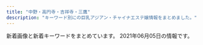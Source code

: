 ```yaml
---
title: "中野・高円寺・吉祥寺・三鷹"
description: "キーワード別にの巨乳アジアン・チャイナエステ嬢情報をまとめました。"
---
```


新着画像と新着キーワードをまとめています。
2021年06月05日の情報です。

<DmmAffiliateIns />
<KeywordTable
  shops={
    [
    {
        "keywords": {},
        "station": "\u6b66\u8535\u95a2\u99c5\u5357\u53e3",
        "url": "http://hanabi.iest.jp/",
        "name": "\u82b1\u706b",
        "img_links": [
            "http://hanabi.iest.jp/images/massage/massage_01a.jpg",
            "http://hanabi.iest.jp/images/top/top_03.jpg",
            "http://hanabi.iest.jp/images/massage/massage_04a.jpg",
            "http://hanabi.iest.jp/images/home/top.jpg",
            "http://hanabi.iest.jp/images/staff_one/staff_ba.png",
            "http://hanabi.iest.jp/images/staff_image/staff_07a.jpg",
            "http://hanabi.iest.jp/images/staff_image/staff_03a.jpg",
            "http://hanabi.iest.jp/images/massage/massage_01b.jpg",
            "http://hanabi.iest.jp/images/top/top_05.jpg",
            "http://hanabi.iest.jp/images/staff_image/staff_03b.jpg",
            "http://hanabi.iest.jp/images/massage/massage_04b.jpg",
            "http://hanabi.iest.jp/images/top/top_01.jpg",
            "http://hanabi.iest.jp/images/home/index_tel.jpg",
            "http://hanabi.iest.jp/images/staff_image/staff_09a.jpg",
            "http://hanabi.iest.jp/images/staff_image/staff_01a.jpg",
            "http://hanabi.iest.jp/images/massage/massage_02b.jpg",
            "http://hanabi.iest.jp/images/massage/massage_02a.jpg",
            "http://hanabi.iest.jp/images/home/index_11.jpg",
            "http://hanabi.iest.jp/images/demo/slider/images/slide2.png",
            "http://hanabi.iest.jp/images/demo/slider/images/slide1.png",
            "http://hanabi.iest.jp/images/staff_image/staff_08a.jpg",
            "http://hanabi.iest.jp/images/top/top_06.jpg",
            "http://hanabi.iest.jp/images/top/top_08.png",
            "http://hanabi.iest.jp/images/staff_image/staff_04a.jpg",
            "http://hanabi.iest.jp/images/top/top_04.jpg",
            "http://hanabi.iest.jp/images/staff_image/staff_05b.jpg",
            "http://hanabi.iest.jp/images/massage/massage_03a.jpg",
            "http://hanabi.iest.jp/images/massage/massage_03b.jpg",
            "http://hanabi.iest.jp/images/demo/slider/images/slide3.png",
            "http://hanabi.iest.jp/images/top/top_02.jpg",
            "http://hanabi.iest.jp/images/staff_image/staff_04b.jpg",
            "http://hanabi.iest.jp/images/staff_image/staff_06a.jpg",
            "http://hanabi.iest.jp/images/massage/massage_la.jpg",
            "http://hanabi.iest.jp/images/staff_image/staff_05a.jpg",
            "http://hanabi.iest.jp/images/staff/staff_top.png",
            "http://hanabi.iest.jp/images/index_page_top.png",
            "http://hanabi.iest.jp/images/home/index_13.jpg"
        ]
    },
    {
        "name": "\u693f",
        "url": "http://massage.black/",
        "station": "JR\u963f\u4f50\u30f6\u8c37\u99c5\u5317\u53e3",
        "img_links": [
            "http://massage.black/images/info.png",
            "http://massage.black/images/qr.jpg",
            "http://massage.black/images/img04.jpg",
            "http://massage.black/images/s03.jpg",
            "http://massage.black/images/s01.jpg",
            "http://massage.black/images/img02.jpg",
            "http://massage.black/images/s02.jpg",
            "http://massage.black/images/kan.jpg"
        ],
        "keywords": {}
    },
    {
        "url": "http://tiramisu-o.com/",
        "station": "JR\u837b\u7aaa\u99c5\u897f\u53e3",
        "img_links": [
            "http://tiramisu-o.com/uploads/74cae8e5ad5ff370a7835faa49a59ed0.jpg",
            "http://tiramisu-o.com/images/index_13.jpg",
            "http://tiramisu-o.com/uploads/0576a8bf93edc11647c2e4e17ae1a0e1.jpg",
            "http://tiramisu-o.com/images/index_07.jpg",
            "http://tiramisu-o.com/uploads/5978b51ecca66ca81d431bcaad128c75.jpg",
            "http://tiramisu-o.com/images/link_11.jpg",
            "http://tiramisu-o.com/images/index_22.jpg",
            "http://tiramisu-o.com/images/index_16.jpg",
            "http://tiramisu-o.com/uploads/7ad70e845e154bf3fac932727fb23777.jpg",
            "http://tiramisu-o.com/images/photo_12.jpg",
            "http://tiramisu-o.com/images/index_06.jpg",
            "http://tiramisu-o.com/images/index_18.jpg",
            "http://tiramisu-o.com/uploads/6f76cd9eaff23d5d6398e9d606a901d1.jpg",
            "http://tiramisu-o.com/uploads/5884fb095e084ab1c3fb3c13535db9d6.jpg",
            "http://tiramisu-o.com/images/index_05.jpg",
            "http://tiramisu-o.com/images/index_24.jpg",
            "http://tiramisu-o.com/images/index_04.jpg",
            "http://tiramisu-o.com/images/girls_11.jpg",
            "http://tiramisu-o.com/images/girls_13.jpg",
            "http://tiramisu-o.com/images/index_09.jpg",
            "http://tiramisu-o.com/images/index_19.jpg",
            "http://tiramisu-o.com/uploads/a7263623a76fce9fd9e74e3c5231dde6.jpg",
            "http://tiramisu-o.com/images/index_15.jpg",
            "http://tiramisu-o.com/images/index_01.jpg",
            "http://tiramisu-o.com/my_work/images/pic1.png",
            "http://tiramisu-o.com/uploads/c16088aeb419267011cf1f6cb5153cea.jpg",
            "http://tiramisu-o.com/images/photo_11.jpg",
            "http://tiramisu-o.com/images/index_03.jpg",
            "http://tiramisu-o.com/images/index_20.jpg",
            "http://tiramisu-o.com/uploads/24dc578533fbd40c88dba3454a90df13.jpg",
            "http://tiramisu-o.com/uploads/748d799dda38b94591609302af071dd7.jpg",
            "http://tiramisu-o.com/uploads/a127317ec4f5d0dc2281168df4090856.jpg",
            "http://tiramisu-o.com/uploads/ece2636e552ccdbaf2cac9f9eee51c28.jpg",
            "http://tiramisu-o.com/images/index_02.jpg",
            "http://tiramisu-o.com/images/index_17.jpg",
            "http://tiramisu-o.com/uploads/4e0b8c43eddabd91acede0412c242113.jpg",
            "http://tiramisu-o.com/uploads/01928d7157707ed584ed91afaee09aa7.jpg",
            "http://tiramisu-o.com/images/index_23.jpg",
            "http://tiramisu-o.com/images/index_10.jpg",
            "http://tiramisu-o.com/uploads/1a05c443783e211268f5fd91fee961e6.jpg",
            "http://tiramisu-o.com/uploads/702c1288dd9843aabfbb06d182fec4f4.jpg",
            "http://tiramisu-o.com/uploads/ad5b83ad32836796dd7749edbda88c42.jpg",
            "http://tiramisu-o.com/uploads/8db399091a85c075e1f0d0901aa7d948.jpg",
            "http://tiramisu-o.com/images/index_08.jpg",
            "http://tiramisu-o.com/uploads/7c58aaecf422209a030b99bb8792a1cf.jpg",
            "http://tiramisu-o.com/images/index_12.jpg",
            "http://tiramisu-o.com/uploads/0f11fd28e7ec7bc3475d7e4d04d97321.jpg"
        ],
        "keywords": {
            "C": 4,
            "87": 11,
            "D": 12,
            "88": 2,
            "85": 1,
            "90": 1,
            "E": 1,
            "86": 2
        },
        "name": "Tiramisu-\u30c6\u30a3\u30e9\u30df\u30b9-"
    },
    {
        "url": "http://yuyu.est-u.com/",
        "name": "\u3086\u3046\u3086\u3046",
        "img_links": [
            "http://yuyu.est-u.com/images/s1.jpg",
            "http://yuyu.est-u.com/images/staff_11a.jpg",
            "http://yuyu.est-u.com/images/index_02.jpg",
            "http://yuyu.est-u.com/images/index_01.jpg",
            "http://yuyu.est-u.com/staff/moe/1.jpg"
        ],
        "keywords": {
            "C": 7
        },
        "station": "\u4e0a\u4e95\u8349\u99c5\u5357\u53e3"
    },
    {
        "keywords": {},
        "img_links": [
            "http://www.es-sanken.link/sp/staff/kana.jpg",
            "http://www.es-sanken.link/sp/images/topgirl.jpg",
            "http://www.es-sanken.link/sp/images/head.jpg",
            "http://www.es-sanken.link/sp/img/ayumi1.jpg",
            "http://www.es-sanken.link/images/4.jpg",
            "http://www.es-sanken.link/images/sys3.jpg",
            "http://www.es-sanken.link/sp/images/sys3.jpg",
            "http://www.es-sanken.link/images/int2.jpg",
            "http://www.es-sanken.link/images/staff_t.jpg",
            "http://www.es-sanken.link/sp/images/footer.jpg",
            "http://www.es-sanken.link/sp/img/sayuri1.jpg",
            "http://www.es-sanken.link/images/interior_t.jpg",
            "http://www.es-sanken.link/images/head.jpg",
            "http://www.es-sanken.link/images/ta.jpg",
            "http://www.es-sanken.link/img/mai1.jpg",
            "http://www.es-sanken.link/staff/kana.jpg",
            "http://www.es-sanken.link/images/2.jpg",
            "http://www.es-sanken.link/images/1.jpg",
            "http://www.es-sanken.link/sp/img/rina1.jpg",
            "http://www.es-sanken.link/images/5.jpg",
            "http://www.es-sanken.link/staff/rina.jpg",
            "http://www.es-sanken.link/staff/mayu.jpg",
            "http://www.es-sanken.link/sp/img/mayu1.jpg",
            "http://www.es-sanken.link/sp/images/rec1.jpg",
            "http://www.es-sanken.link/sp/images/staff_t.jpg",
            "http://www.es-sanken.link/sp/images/ac2.jpg",
            "http://www.es-sanken.link/sp/images/sys2.jpg",
            "http://www.es-sanken.link/images/news.jpg",
            "http://www.es-sanken.link/sp/staff/mai.jpg",
            "http://www.es-sanken.link/staff/sayuri.jpg",
            "http://www.es-sanken.link/images/sm.jpg",
            "http://www.es-sanken.link/images/rec2.jpg",
            "http://www.es-sanken.link/sp/staff/rina.jpg",
            "http://www.es-sanken.link/sp/images/int2.jpg",
            "http://www.es-sanken.link/sp/images/tel.jpg",
            "http://www.es-sanken.link/sp/images/int1.jpg",
            "http://www.es-sanken.link/sp/images/interior_t.jpg",
            "http://www.es-sanken.link/sp/images/sys1.jpg",
            "http://www.es-sanken.link/sp/images/comment.jpg",
            "http://www.es-sanken.link/staff/ayumi.jpg",
            "http://www.es-sanken.link/images/tr.jpg",
            "http://www.es-sanken.link/images/int1.jpg",
            "http://www.es-sanken.link/images/3.jpg",
            "http://www.es-sanken.link/staff/mai.jpg",
            "http://www.es-sanken.link/sp/images/rec2.jpg",
            "http://www.es-sanken.link/img/sayuri1.jpg",
            "http://www.es-sanken.link/images/sys2.jpg",
            "http://www.es-sanken.link/sp/img/kana1.jpg",
            "http://www.es-sanken.link/sp/staff/sayuri.jpg",
            "http://www.es-sanken.link/images/6.jpg",
            "http://www.es-sanken.link/img/mai2.jpg",
            "http://www.es-sanken.link/img/mayu1.jpg",
            "http://www.es-sanken.link/images/rec1.jpg",
            "http://www.es-sanken.link/sp/staff/mayu.jpg",
            "http://www.es-sanken.link/img/ayumi1.jpg",
            "http://www.es-sanken.link/sp/images/news.jpg",
            "http://www.es-sanken.link/sp/images/newsb.png",
            "http://www.es-sanken.link/images/tg.jpg",
            "http://www.es-sanken.link/img/kana1.jpg",
            "http://www.es-sanken.link/sp/staff/ayumi.jpg",
            "http://www.es-sanken.link/sp/img/mai1.jpg",
            "http://www.es-sanken.link/sp/images/ac1.jpg",
            "http://www.es-sanken.link/images/up.png",
            "http://www.es-sanken.link/images/sys1.jpg",
            "http://www.es-sanken.link/img/rina1.jpg"
        ],
        "name": "S\u30fb\u30a2\u30ed\u30de",
        "url": "http://www.es-sanken.link",
        "station": "JR\u4e2d\u91ce\u99c5\u5317\u53e3"
    },
    {
        "station": "JR\u837b\u7aaa\u99c5\u5357\u53e3",
        "name": "\u6167 \uff5e\u3051\u3044\uff5e",
        "url": "http://www.smamu.net/kei/",
        "keywords": {},
        "img_links": [
            "http://www.smamu.net/kei/news/photo/news1622422960.jpg",
            "http://www.smamu.net/kei/pc_schedule/photo/1622423898-1.jpg",
            "http://www.smamu.net/kei/view_obj/bn_top_mobile.jpg",
            "http://www.smamu.net/kei/pc_schedule/photo/1622423898-2.jpg",
            "http://www.smamu.net/kei/news/photo/news1622423898.jpg",
            "http://www.smamu.net/kei/view_obj/hd_tp_reserve_button.png",
            "http://www.smamu.net/kei/pc_schedule/photo/1622426680-1.jpg",
            "http://www.smamu.net/kei/view_event/photo/news1622618057.jpg",
            "http://www.smamu.net/kei/upload/20210531-100654main_cast_miyuki_sss.jpg",
            "http://www.smamu.net/kei/pc_schedule/photo/1622426680-2.jpg",
            "http://www.smamu.net/kei/news/photo/news1622426680.jpg",
            "http://www.smamu.net/kei/view_obj/bottom_line_02.png",
            "http://www.smamu.net/kei/view_obj/p_head_cast.png",
            "http://www.smamu.net/kei/view_obj/hd_top_mobile.png",
            "http://www.smamu.net/kei/news/photo/news1622424840.jpg",
            "http://www.smamu.net/kei/view_obj/p_head_price.png",
            "http://www.smamu.net/kei/view_obj/hd_top_information.png",
            "http://www.smamu.net/kei/view_obj/price01.jpg",
            "http://www.smamu.net/kei/upload/20210602-085733main_cast_sayaka_sss.jpg",
            "http://www.smamu.net/kei/view_obj/hd_top_newface.png",
            "http://www.smamu.net/kei/view_obj/hd_tp_reserve.png",
            "http://www.smamu.net/kei/view_obj/p_head_top.png",
            "http://www.smamu.net/kei/pc_schedule/photo/1622424840-2.jpg",
            "http://www.smamu.net/kei/pc_schedule/photo/m_noimage.jpg",
            "http://www.smamu.net/kei/pc_schedule/photo/1622422960-1.jpg",
            "http://www.smamu.net/kei/pc_schedule/photo/1622422960-2.jpg",
            "http://www.smamu.net/kei/upload/20210531-104118main_cast_asako_sss.jpg",
            "http://www.smamu.net/kei/view_event/photo/news1622617475.jpg",
            "http://www.smamu.net/kei/pc_schedule/photo/1622424840-1.jpg"
        ]
    },
    {
        "name": "\u5922\u306e\u5bb6",
        "img_links": [
            "http://www.yumenoie.aromanv.com/files/010.jpg",
            "http://www.yumenoie.aromanv.com/files/019.jpg",
            "http://www.yumenoie.aromanv.com/photo_news/upimg/99298609ca43c21470_1.jpg",
            "http://www.yumenoie.aromanv.com/files/004-02.jpg",
            "http://www.yumenoie.aromanv.com/files/003-02.jpg",
            "http://www.yumenoie.aromanv.com/files/006-02.jpg",
            "http://www.yumenoie.aromanv.com/photo_news/upimg/4060160640b183d8d9_0.jpg",
            "http://www.yumenoie.aromanv.com/images/m-top-right03.jpg",
            "http://www.yumenoie.aromanv.com/files/018-02.jpg",
            "http://www.yumenoie.aromanv.com/files/006.jpg",
            "http://www.yumenoie.aromanv.com/files/007-02.jpg",
            "http://www.yumenoie.aromanv.com/files/017-02.jpg",
            "http://www.yumenoie.aromanv.com/photo_news/upimg/765155fc710510dd3a_0.jpg",
            "http://www.yumenoie.aromanv.com/files/021.jpg",
            "http://www.yumenoie.aromanv.com/files/022.jpg",
            "http://www.yumenoie.aromanv.com/files/002.jpg",
            "http://www.yumenoie.aromanv.com/images/call.png",
            "http://www.yumenoie.aromanv.com/files/001.jpg",
            "http://www.yumenoie.aromanv.com/photo_news/upimg/429586077e104944f5_1.jpg",
            "http://www.yumenoie.aromanv.com/photo_news/upimg/9395860b9a822ecd04_0.jpg",
            "http://www.yumenoie.aromanv.com/files/007.jpg",
            "http://www.yumenoie.aromanv.com/files/011.jpg",
            "http://www.yumenoie.aromanv.com/photo_news/upimg/310986094b7210ac0d_0.jpg",
            "http://www.yumenoie.aromanv.com/files/016-02.jpg",
            "http://www.yumenoie.aromanv.com/files/002-02.jpg",
            "http://www.yumenoie.aromanv.com/images/m-yejiao.jpg",
            "http://www.yumenoie.aromanv.com/files/001-02.jpg",
            "http://www.yumenoie.aromanv.com/images/m-top-right01.jpg",
            "http://www.yumenoie.aromanv.com/files/004.jpg",
            "http://www.yumenoie.aromanv.com/files/017.jpg",
            "http://www.yumenoie.aromanv.com/files/003.jpg",
            "http://www.yumenoie.aromanv.com/files/015-02.jpg",
            "http://www.yumenoie.aromanv.com/photo_news/upimg/94881604b1c6bc3848_0.jpg",
            "http://www.yumenoie.aromanv.com/files/012.jpg",
            "http://www.yumenoie.aromanv.com/files/020.jpg",
            "http://www.yumenoie.aromanv.com/files/005.jpg",
            "http://www.yumenoie.aromanv.com/files/009-02.jpg",
            "http://www.yumenoie.aromanv.com/files/014-02.jpg",
            "http://www.yumenoie.aromanv.com/files/013-02.jpg",
            "http://www.yumenoie.aromanv.com/files/016.jpg",
            "http://www.yumenoie.aromanv.com/photo_news/upimg/50542603347d614cd1_0.jpg",
            "http://www.yumenoie.aromanv.com/files/018.jpg",
            "http://www.yumenoie.aromanv.com/files/012-02.jpg",
            "http://www.yumenoie.aromanv.com/images/m-head.jpg",
            "http://www.yumenoie.aromanv.com/files/015.jpg",
            "http://www.yumenoie.aromanv.com/images/m-right.jpg",
            "http://www.yumenoie.aromanv.com/files/021-02.jpg",
            "http://www.yumenoie.aromanv.com/files/005-02.jpg",
            "http://www.yumenoie.aromanv.com/files/022-02.jpg",
            "http://www.yumenoie.aromanv.com/files/009.jpg",
            "http://www.yumenoie.aromanv.com/photo_news/upimg/4305560a330f063115_0.jpg",
            "http://www.yumenoie.aromanv.com/photo_news/upimg/47433607e8ffeabe69_1.jpg",
            "http://www.yumenoie.aromanv.com/photo_news/upimg/473076013a2f5de951_0.jpg",
            "http://www.yumenoie.aromanv.com/images/top-left01.jpg",
            "http://www.yumenoie.aromanv.com/images/m-top-right02.jpg",
            "http://www.yumenoie.aromanv.com/images/m-top-right04.jpg",
            "http://www.yumenoie.aromanv.com/files/019-02.jpg",
            "http://www.yumenoie.aromanv.com/files/010-02.jpg",
            "http://www.yumenoie.aromanv.com/files/011-02.jpg",
            "http://www.yumenoie.aromanv.com/files/014.jpg",
            "http://www.yumenoie.aromanv.com/photo_news/upimg/2306160408316d7528_0.jpg",
            "http://www.yumenoie.aromanv.com/images/m-left.jpg",
            "http://www.yumenoie.aromanv.com/files/013.jpg",
            "http://www.yumenoie.aromanv.com/photo_news/upimg/402235fb7410b2aa2b_0.jpg",
            "http://www.yumenoie.aromanv.com/files/020-02.jpg",
            "http://www.yumenoie.aromanv.com/images/m-top02.jpg"
        ],
        "station": "\u4e0a\u77f3\u795e\u4e95\u99c5\u5357\u53e3",
        "keywords": {
            "D": 30,
            "F": 2,
            "86": 16,
            "87": 24,
            "C": 8
        },
        "url": "http://www.yumenoie.aromanv.com/"
    },
    {
        "url": "http://www.relaxation-hana.xyz/",
        "name": "\u30ea\u30e9\u30af\u30bc\u30fc\u30b7\u30e7\u30f3\u83ef",
        "keywords": {
            "C": 12,
            "86": 8,
            "85": 8,
            "87": 8,
            "D": 12
        },
        "img_links": [
            "http://www.relaxation-hana.xyz/files/001-03.jpg",
            "http://www.relaxation-hana.xyz/files/008-02.jpg",
            "http://www.relaxation-hana.xyz/files/006-03.jpg",
            "http://www.relaxation-hana.xyz/files/001-02.jpg",
            "http://www.relaxation-hana.xyz/images/btn2.png",
            "http://www.relaxation-hana.xyz/files/008.jpg",
            "http://www.relaxation-hana.xyz/images/icon_staff.png",
            "http://www.relaxation-hana.xyz/files/005-02.jpg",
            "http://www.relaxation-hana.xyz/images/index_sm.png",
            "http://www.relaxation-hana.xyz/files/005.jpg",
            "http://www.relaxation-hana.xyz/files/001.jpg",
            "http://www.relaxation-hana.xyz/files/007-03.jpg",
            "http://www.relaxation-hana.xyz/images/mainImg_sub.jpg",
            "http://www.relaxation-hana.xyz/files/008-03.jpg",
            "http://www.relaxation-hana.xyz/files/004.jpg",
            "http://www.relaxation-hana.xyz/files/007-02.jpg",
            "http://www.relaxation-hana.xyz/images/icon_info.png",
            "http://www.relaxation-hana.xyz/files/006.jpg",
            "http://www.relaxation-hana.xyz/files/006-02.jpg",
            "http://www.relaxation-hana.xyz/files/004-03.jpg",
            "http://www.relaxation-hana.xyz/images/icon_top.png",
            "http://www.relaxation-hana.xyz/files/004-02.jpg",
            "http://www.relaxation-hana.xyz/files/005-03.jpg",
            "http://www.relaxation-hana.xyz/images/icon_tel.png",
            "http://www.relaxation-hana.xyz/files/007.jpg"
        ],
        "station": "\u6771\u9ad8\u5186\u5bfa\u99c5"
    },
    {
        "name": "\u6574\u4f53\u697d",
        "keywords": {},
        "url": "https://nakano-mensesthe.com/",
        "img_links": [
            "https://nakano-mensesthe.com/room/3.jpg",
            "https://nakano-mensesthe.com/icon/line.png",
            "https://nakano-mensesthe.com/room/7.jpg",
            "https://nakano-mensesthe.com/button/staff.png",
            "https://nakano-mensesthe.com/room/1.jpg",
            "https://nakano-mensesthe.com/staff/nana-l1.jpg",
            "https://nakano-mensesthe.com/staff/yuri-s1.jpg",
            "https://nakano-mensesthe.com/images/main1.jpg",
            "https://nakano-mensesthe.com/menu/blog.png",
            "https://nakano-mensesthe.com/room/4.jpg",
            "https://nakano-mensesthe.com/icon/facebook.png",
            "https://nakano-mensesthe.com/images/clear.png",
            "https://nakano-mensesthe.com/menu/friend.png",
            "https://nakano-mensesthe.com/room/8.jpg",
            "https://nakano-mensesthe.com/room/esthe2.jpg",
            "https://nakano-mensesthe.com/menu/info.png",
            "https://nakano-mensesthe.com/images/main-sp.jpg",
            "https://nakano-mensesthe.com/link/mens-esthe.png",
            "https://nakano-mensesthe.com/staff/eri-s1.jpg",
            "https://nakano-mensesthe.com/2020/12/21/eri.jpg",
            "https://nakano-mensesthe.com/images/header3.png",
            "https://nakano-mensesthe.com/menu/home.png",
            "https://nakano-mensesthe.com/images/footer-r.png",
            "https://nakano-mensesthe.com/staff/nana-s1.jpg",
            "https://nakano-mensesthe.com/2019/08/31/1.jpg",
            "https://nakano-mensesthe.com/staff/yuri-l1.jpg",
            "https://nakano-mensesthe.com/room/esthe1.jpg",
            "https://nakano-mensesthe.com/button/home.png",
            "https://nakano-mensesthe.com/staff/aki-l1.jpg",
            "https://nakano-mensesthe.com/icon/twitter.png",
            "https://nakano-mensesthe.com/icon/yelp.png",
            "https://nakano-mensesthe.com/2019/10/05/tenpo.jpg",
            "https://nakano-mensesthe.com/staff/aki-s1.jpg",
            "https://nakano-mensesthe.com/button/blog.png",
            "https://nakano-mensesthe.com/images/footer-l.png",
            "https://nakano-mensesthe.com/room/2.jpg",
            "https://nakano-mensesthe.com/menu/gallery.png",
            "https://nakano-mensesthe.com/staff/eri-l1.jpg",
            "https://nakano-mensesthe.com/room/esthe3.jpg"
        ],
        "station": "\u65b0\u4e2d\u91ce\u99c54\u756a\u51fa\u53e3"
    },
    {
        "name": "TIAMO \u30c6\u30a3\u30a2\u30e2",
        "keywords": {},
        "img_links": [],
        "station": "JR\u837b\u7aaa\u99c5\u5357\u53e3",
        "url": "http://tiamo.est.cm/"
    },
    {
        "station": "JR\u9ad8\u5186\u5bfa\u99c5\u5317\u53e3",
        "img_links": [
            "http://star-menz.com/img/pic/main02.jpg",
            "http://star-menz.com/prof/girl010.jpg",
            "http://star-menz.com/prof/girl08.jpg",
            "http://star-menz.com/prof/girl011.jpg",
            "http://star-menz.com/430.png",
            "http://star-menz.com/prof/girl012.jpg",
            "https://www.tmpt3.com/img/loader.png",
            "http://star-menz.com/prof/girl09.jpg"
        ],
        "keywords": {
            "84": 1,
            "G": 6,
            "94": 1,
            "C": 2,
            "83": 2,
            "85": 1,
            "E": 1
        },
        "url": "http://star-menz.com/",
        "name": "STAR\u30e1\u30f3\u30ba\u30a8\u30b9\u30c6"
    },
    {
        "url": "http://heal-rlx.com/",
        "station": "JR\u4e2d\u91ce\u99c5\u5357\u53e3",
        "name": "Angelica\u30fb\u30a2\u30f3\u30b8\u30a7\u30ea\u30ab",
        "img_links": [
            "http://heal-rlx.com/images/access/roaddm.png",
            "http://heal-rlx.com/scdl/staff/10011.jpg",
            "http://heal-rlx.com/images/access/road4.jpg",
            "http://heal-rlx.com/images/campaign1.jpg",
            "http://heal-rlx.com/scdl/staff/10122.jpg",
            "http://heal-rlx.com/scdl/staff/10121.jpg",
            "http://heal-rlx.com/images/sptod.png",
            "http://heal-rlx.com/images/access/road3.jpg",
            "http://heal-rlx.com/images/access/road1.jpg",
            "http://heal-rlx.com/images/gallery/gallery01.jpg",
            "http://heal-rlx.com/scdl/staff/10141.jpg",
            "http://heal-rlx.com/scdl/staff/10131.jpg",
            "http://heal-rlx.com/images/gallery/gallery03.jpg",
            "http://heal-rlx.com/scdl/staff/10101.jpg",
            "http://heal-rlx.com/images/rec.jpg",
            "http://heal-rlx.com/images/sptel.png",
            "http://heal-rlx.com/scdl/staff/10102.jpg",
            "http://heal-rlx.com/scdl/staff/10071.jpg",
            "http://heal-rlx.com/scdl/staff/10041.jpg",
            "http://heal-rlx.com/scdl/staff/10132.jpg",
            "http://heal-rlx.com/images/access/kanban.jpg",
            "http://heal-rlx.com/scdl/staff/10051.jpg",
            "http://heal-rlx.com/images/gallery/gallery02.jpg",
            "http://heal-rlx.com/scdl/staff/10031.jpg",
            "http://heal-rlx.com/scdl/staff/10111.jpg",
            "http://heal-rlx.com/images/campaign2.jpg",
            "http://heal-rlx.com/images/access/road2.jpg"
        ],
        "keywords": {
            "\u30bb\u30af\u30b7\u30fc": 1
        }
    },
    {
        "img_links": [
            "http://suityuka.info/img/miho1.jpg",
            "http://suityuka.info/i/gals/miho1.jpg",
            "http://www.suityuka.info/i/images/yuri1.jpg",
            "http://www.suityuka.info/img/miho1.jpg",
            "http://www.suityuka.info/images/m03.jpg",
            "http://www.suityuka.info/img/yuri1.jpg",
            "http://www.suityuka.info/images/m02.jpg",
            "http://suityuka.info/images/m04.jpg",
            "http://www.suityuka.info/images/m04.jpg",
            "http://suityuka.info/images/m03.jpg",
            "http://www.suityuka.info/img/miki1.jpg",
            "http://suityuka.info/img/rumi1.jpg",
            "http://suityuka.info/i/gals/rumi1.jpg",
            "http://suityuka.info/img/miki1.jpg",
            "http://suityuka.info/i/gals/yuri1.jpg",
            "http://suityuka.info/img/mihoi1.jpg",
            "http://suityuka.info/img/yuri1.jpg",
            "http://suityuka.info/images/m02.jpg",
            "http://suityuka.info/i/images/yuri1.jpg",
            "http://suityuka.info/i/gals/miki1.jpg"
        ],
        "url": "http://suityuka.info/",
        "name": "\u6c34\u4e2d\u82b1",
        "station": "\u4e2d\u91ce\u5742\u4e0a\u99c5A1\u53e3",
        "keywords": {
            "85": 2,
            "88": 6,
            "89": 6
        }
    },
    {
        "url": "http://milktea.rankuens.com/",
        "name": "\u30df\u30eb\u30af\u30c6\u30a3\u30fc",
        "keywords": {
            "89": 3,
            "87": 1,
            "D": 3,
            "C": 2,
            "86": 1,
            "85": 1,
            "E": 1
        },
        "img_links": [
            "http://milktea.rankuens.com/css/nav/nav01.png",
            "http://milktea.rankuens.com/css/nav/nav02.png",
            "http://milktea.rankuens.com/css/nav/nav05.png",
            "http://milktea.rankuens.com/css/tel.png",
            "http://milktea.rankuens.com/css/staff/staff01.png",
            "http://milktea.rankuens.com/css/nav/nav03.png",
            "http://milktea.rankuens.com/css/nav/nav04.png",
            "http://milktea.rankuens.com/css/staff/staff05.png",
            "http://milktea.rankuens.com/css/staff/staff04.png",
            "http://milktea.rankuens.com/css/staff/staff07.png",
            "http://milktea.rankuens.com/css/staff/staff06.png",
            "http://milktea.rankuens.com/css/staff/staff02.png",
            "http://milktea.rankuens.com/css/staff/staff05-b.png",
            "http://milktea.rankuens.com/css/top01.png",
            "http://milktea.rankuens.com/css/nav/nav06.png"
        ],
        "station": "JR\u9ad8\u5186\u5bfa\u99c5\u5317\u53e3"
    },
    {
        "img_links": [
            "http://www.kakurega.esturl.com/files/004.jpg",
            "http://www.kakurega.esturl.com/images/top_flash.jpg",
            "http://www.kakurega.esturl.com/images/mobile.jpg",
            "http://www.kakurega.esturl.com/images/s1.jpg",
            "http://www.kakurega.esturl.com/images/s5.jpg",
            "http://www.kakurega.esturl.com/images/s3.jpg",
            "http://www.kakurega.esturl.com/images/s4.jpg",
            "http://www.kakurega.esturl.com/images/news3.jpg",
            "http://www.kakurega.esturl.com/files/002.jpg",
            "http://www.kakurega.esturl.com/images/top.jpg",
            "http://www.kakurega.esturl.com/images/s2.jpg",
            "http://www.kakurega.esturl.com/images/news1.jpg",
            "http://www.kakurega.esturl.com/files/001.jpg",
            "http://www.kakurega.esturl.com/files/003.jpg"
        ],
        "url": "http://www.kakurega.esturl.com/",
        "keywords": {
            "86": 2,
            "C": 2,
            "88": 4,
            "85": 2,
            "D": 6
        },
        "name": "\u96a0\u308c\u5bb6",
        "station": "JR\u9ad8\u5186\u5bfa\u99c5\u5317\u53e3"
    },
    {
        "img_links": [
            "http://www.amanni.work/img/aya1.jpg",
            "http://www.amanni.work/images/int1.jpg",
            "http://www.amanni.work/images/int2.jpg",
            "http://www.amanni.work/images/ac1.jpg",
            "http://www.amanni.work/images/2.jpg",
            "http://www.amanni.work/images/sys2.jpg",
            "http://www.amanni.work/images/news.jpg",
            "http://www.amanni.work/images/tel.jpg",
            "http://www.amanni.work/images/head.jpg",
            "http://www.amanni.work/images/ta.jpg",
            "http://www.amanni.work/images/staff_t.jpg",
            "http://www.amanni.work/images/s2.jpg",
            "http://www.amanni.work/images/s3.jpg",
            "http://www.amanni.work/images/s4.jpg",
            "http://www.amanni.work/images/b2.jpg",
            "http://www.amanni.work/img/yumi1.jpg",
            "http://www.amanni.work/images/s1.jpg",
            "http://www.amanni.work/img/hitomi1.jpg",
            "http://www.amanni.work/images/mobile.jpg",
            "http://www.amanni.work/images/interior_t.jpg",
            "http://www.amanni.work/images/s1.png",
            "http://www.amanni.work/images/3.jpg",
            "http://www.amanni.work/images/sys1.jpg",
            "http://www.amanni.work/images/4.jpg",
            "http://www.amanni.work/img/hana1.jpg",
            "http://www.amanni.work/images/1.jpg",
            "http://www.amanni.work/images/b1.jpg"
        ],
        "url": "http://www.amanni.work/",
        "keywords": {},
        "name": "Amanda -\u30a2\u30de\u30f3\u30c0-",
        "station": "JR\u963f\u4f50\u30f6\u8c37\u99c5\u5357\u53e3"
    },
    {
        "keywords": {},
        "station": "JR\u9ad8\u5186\u5bfa\u99c5\u5357\u53e3",
        "img_links": [
            "http://ms-heal.com/images/117.jpg",
            "http://ms-heal.com/images/11.jpg",
            "http://ms-heal.com/images/052.jpg",
            "http://ms-heal.com/images/top1.jpg",
            "http://ms-heal.com/images/09.jpg",
            "http://ms-heal.com/images/new1.jpg",
            "http://ms-heal.com/images/girl.jpg",
            "http://ms-heal.com/images/n3.jpg",
            "http://ms-heal.com/images/04.jpg",
            "http://ms-heal.com/images/15.jpg",
            "http://ms-heal.com/images/083.jpg",
            "http://ms-heal.com/images/14.jpg",
            "http://ms-heal.com/images/s_cast.png",
            "http://ms-heal.com/images/082.jpg",
            "http://ms-heal.com/images/053.jpg",
            "http://ms-heal.com/images/13.jpg",
            "http://ms-heal.com/images/m1.jpg",
            "http://ms-heal.com/images/12.jpg",
            "http://ms-heal.com/images/tel.png",
            "http://ms-heal.com/images/07.jpg",
            "http://ms-heal.com/images/tiao.jpg",
            "http://ms-heal.com/images/05.jpg",
            "http://ms-heal.com/images/116.jpg",
            "http://ms-heal.com/images/02.jpg",
            "http://ms-heal.com/images/n1.jpg",
            "http://ms-heal.com/images/06.jpg",
            "http://ms-heal.com/images/01.jpg",
            "http://ms-heal.com/images/131.jpg",
            "http://ms-heal.com/images/03.jpg",
            "http://ms-heal.com/images/08.jpg"
        ],
        "url": "http://ms-heal.com/",
        "name": "\u9b54\u732b"
    },
    {
        "url": "http://lacure.oks.bz/",
        "name": "\u30e9\u30ad\u30e5\u30a2",
        "img_links": [
            "http://lacure.oks.bz/images/room4.jpg",
            "http://lacure.oks.bz/photos/sites/19/2021/01/2021011112261516.jpg",
            "http://lacure.oks.bz/images/pick.jpg",
            "http://lacure.oks.bz/images/m2.jpg",
            "http://lacure.oks.bz/photos/sites/19/2021/01/2021011112393578.jpg",
            "http://lacure.oks.bz/photos/sites/19/2021/01/2021011112261833.jpg",
            "http://lacure.oks.bz/images/face.jpg",
            "http://lacure.oks.bz/images/mobile.jpg",
            "http://lacure.oks.bz/images/s_staff.png",
            "http://lacure.oks.bz/photos/sites/19/2021/01/2021011112394134.jpg",
            "http://lacure.oks.bz/photos/sites/19/2021/01/2021011112261781.jpg",
            "http://lacure.oks.bz/photos/sites/19/2017/06/staff1-e1523757806454.jpg",
            "http://lacure.oks.bz/images/room3.jpg",
            "http://lacure.oks.bz/images/m4.jpg",
            "http://lacure.oks.bz/photos/sites/19/2021/01/2021011112261794.jpg",
            "http://lacure.oks.bz/images/news.jpg",
            "http://lacure.oks.bz/photos/sites/19/2021/01/2021011112261593.jpg",
            "http://lacure.oks.bz/photos/sites/19/2020/06/2020062110315080.jpg",
            "http://lacure.oks.bz/photos/sites/19/2021/01/2021011112443789.jpg",
            "http://lacure.oks.bz/photos/sites/19/2021/01/2021011112261438.jpg",
            "http://lacure.oks.bz/images/room1.jpg",
            "http://lacure.oks.bz/photos/sites/19/2021/01/2021011112261714.jpg",
            "http://lacure.oks.bz/images/face_bj1.png",
            "http://lacure.oks.bz/photos/sites/19/2021/01/202101111226158.jpg",
            "http://lacure.oks.bz/photos/sites/19/2019/02/2019021111235740-e1549851847368.jpg",
            "http://lacure.oks.bz/photos/sites/19/2021/01/2021011112261455.jpg",
            "http://lacure.oks.bz/photos/sites/19/2021/01/202101111226185.jpg",
            "http://lacure.oks.bz/images/1.jpg",
            "http://lacure.oks.bz/images/room2.jpg",
            "http://lacure.oks.bz/photos/sites/19/2021/01/2021010611082189.jpg",
            "http://lacure.oks.bz/images/top.jpg",
            "http://lacure.oks.bz/photos/sites/19/2021/01/2021011112261964.jpg",
            "http://lacure.oks.bz/photos/sites/19/2021/01/2021011112261995.jpg",
            "http://lacure.oks.bz/images/m1.jpg",
            "http://lacure.oks.bz/photos/sites/19/2021/01/2021011112261830.jpg",
            "http://lacure.oks.bz/images/m3.jpg"
        ],
        "keywords": {
            "\u30bb\u30af\u30b7\u30fc": 3,
            "87": 1,
            "86": 2,
            "C": 2,
            "85": 1,
            "D": 2
        },
        "station": "JR\u837b\u7aaa\u99c5\u5357\u53e3"
    },
    {
        "keywords": {},
        "url": "http://kokochi.iest.info/",
        "img_links": [],
        "station": "\u65b0\u9ad8\u5186\u5bfa\u99c51\u756a\u51fa\u53e3",
        "name": "KoKoRo\u306e\u611b"
    },
    {
        "url": "https://seitai.tokyo/",
        "name": "\u6e05\u6574\u4f53",
        "keywords": {
            "E": 8
        },
        "img_links": [
            "https://seitai.tokyo/wp-content/themes/este/img/top-img05.png",
            "https://seitai.tokyo/wp-content/themes/este/img/tel_footer.png",
            "https://seitai.tokyo/wp-content/themes/este/img/6.jpg",
            "https://seitai.tokyo/wp-content/themes/este/img/1.jpg",
            "https://seitai.tokyo/wp-content/themes/este/img/tel.png",
            "https://seitai.tokyo/wp-content/uploads/2020/01/sertdyfugihoa1.jpg",
            "https://seitai.tokyo/wp-content/themes/este/img/top-img02.png",
            "https://seitai.tokyo/wp-content/themes/este/img/5.jpg",
            "https://seitai.tokyo/wp-content/themes/este/img/7.jpg",
            "https://seitai.tokyo/wp-content/themes/este/img/tel_header.png",
            "https://seitai.tokyo/wp-content/themes/este/img/3.jpg",
            "https://seitai.tokyo/wp-content/themes/este/img/tel02.png",
            "https://seitai.tokyo/wp-content/themes/este/img/top-img01.png",
            "https://seitai.tokyo/wp-content/themes/este/img/8.jpg",
            "https://seitai.tokyo/wp-content/themes/este/img/top-img04.png",
            "https://seitai.tokyo/wp-content/themes/este/img/top-img03a.png",
            "https://seitai.tokyo/wp-content/themes/este/img/4.jpg",
            "https://seitai.tokyo/wp-content/uploads/2020/01/sacggihuojpa.jpg",
            "https://seitai.tokyo/wp-content/themes/este/img/2.jpg"
        ],
        "station": "\u65b0\u9ad8\u5186\u5bfa\u99c52\u756a\u51fa\u53e3"
    },
    {
        "keywords": {
            "E": 7,
            "D": 8
        },
        "name": "CUTE",
        "station": "\u65b9\u5357\u753a\u99c52\u756a\u51fa\u53e3",
        "url": "https://cc-relax.com/",
        "img_links": [
            "https://cc-relax.com/wp-content/themes/este/img/tel_header.png",
            "https://cc-relax.com/wp-content/themes/este/img/top-img01.png",
            "https://cc-relax.com/wp-content/themes/este/img/1.jpg",
            "https://cc-relax.com/wp-content/uploads/2018/12/3122311221cute.jpg",
            "https://cc-relax.com/wp-content/themes/este/img/top-img04.png",
            "https://cc-relax.com/wp-content/uploads/2019/12/21yucute.jpg",
            "https://cc-relax.com/wp-content/uploads/2019/12/21iouhjgvcute.jpg",
            "https://cc-relax.com/wp-content/themes/este/img/call.png",
            "https://cc-relax.com/wp-content/themes/este/img/4.jpg",
            "https://cc-relax.com/wp-content/themes/este/img/top-img02g.png",
            "https://cc-relax.com/wp-content/themes/este/img/top-img03.png",
            "https://cc-relax.com/wp-content/themes/este/img/top-img01a.png",
            "https://cc-relax.com/wp-content/themes/este/img/2.jpg",
            "https://cc-relax.com/wp-content/uploads/2019/12/2i1ouyghcute.jpg",
            "https://cc-relax.com/wp-content/themes/este/img/top-img01b.png",
            "https://cc-relax.com/wp-content/themes/este/img/tel_footer.png",
            "https://cc-relax.com/wp-content/themes/este/img/3.jpg"
        ]
    },
    {
        "img_links": [
            "http://zeanfio.tokyo/picture/face.jpg",
            "http://zeanfio.tokyo/uploads/210416/1-2104161339114D.jpg",
            "http://zeanfio.tokyo/uploads/210416/1-210416133S4214.jpg",
            "http://zeanfio.tokyo/uploads/200826/1-200R61240062U.jpg",
            "http://zeanfio.tokyo/uploads/200826/1-200R61240505J.jpg",
            "http://zeanfio.tokyo/uploads/200826/1-200R612401XN.jpg",
            "http://zeanfio.tokyo/picture/news.jpg",
            "http://zeanfio.tokyo/picture/pick.jpg",
            "http://zeanfio.tokyo/uploads/200615/1-200615130103941.jpg",
            "http://zeanfio.tokyo/picture/room2.jpg",
            "http://zeanfio.tokyo/uploads/200613/1-20061313545XI.jpg",
            "http://zeanfio.tokyo/picture/room3.jpg",
            "http://zeanfio.tokyo/picture/face_bj1.png",
            "http://zeanfio.tokyo/uploads/200826/1-200R6123K2943.jpg",
            "http://zeanfio.tokyo/picture/room1.jpg",
            "http://zeanfio.tokyo/picture/room4.jpg",
            "http://zeanfio.tokyo/uploads/200826/1-200R6123J3U4.jpg",
            "http://zeanfio.tokyo/uploads/200826/1-200R612410XQ.jpg",
            "http://zeanfio.tokyo/uploads/200525/1-2005251AZ0391.jpg",
            "http://zeanfio.tokyo/uploads/200526/1-2005260T929410.jpg",
            "http://zeanfio.tokyo/uploads/210401/1-210401155019443.jpg",
            "http://zeanfio.tokyo/picture/top.jpg",
            "http://zeanfio.tokyo/uploads/200826/1-200R612391O57.jpg",
            "http://zeanfio.tokyo/uploads/200826/1-200R612392D44.jpg",
            "http://zeanfio.tokyo/picture/s_staff.png",
            "http://zeanfio.tokyo/uploads/210401/1-21040115504V30.jpg"
        ],
        "station": "JR\u5409\u7965\u5bfa\u99c5\u5317\u53e3",
        "name": "\u611b\u306e\u6d77",
        "keywords": {
            "85": 1,
            "C": 1,
            "89": 1,
            "\u80f8": 1,
            "E": 1,
            "D": 7,
            "86": 6
        },
        "url": "http://zeanfio.tokyo/"
    },
    {
        "img_links": [
            "http://arm-esthe.com/images/top.jpg",
            "http://arm-esthe.com/images/s_staff.png",
            "http://arm-esthe.com/staff/yuyu/01.jpg",
            "http://arm-esthe.com/staff/mai/01.jpg",
            "http://arm-esthe.com/images/s_news.png",
            "http://arm-esthe.com/images/news_bj3.jpg",
            "http://arm-esthe.com/images/staff0.jpg",
            "http://arm-esthe.com/staff/hana/01.jpg",
            "http://arm-esthe.com/staff/haruka/01.jpg",
            "http://arm-esthe.com/images/staff_bj3.jpg",
            "http://arm-esthe.com/staff/ann/01.jpg",
            "http://arm-esthe.com/images/s_link.png"
        ],
        "name": "\u30d0\u30ca\u30ca",
        "url": "http://arm-esthe.com/",
        "station": "\u4e0a\u77f3\u795e\u4e95\u99c5\u5357\u53e3",
        "keywords": {}
    },
    {
        "station": "JR\u6771\u4e2d\u91ce\u99c5\u897f\u53e3",
        "url": "http://relax-free.info/rose/",
        "name": "\u30ed\u30fc\u30ba",
        "keywords": {
            "C": 1
        },
        "img_links": [
            "http://relax-free.info/rose/images/s9.jpg",
            "http://relax-free.info/rose/images/t2.jpg",
            "http://relax-free.info/rose/images/bill3.jpg",
            "http://relax-free.info/rose/images/t3.jpg",
            "http://relax-free.info/rose/images/bill1.jpg",
            "http://relax-free.info/rose/images/t1.jpg",
            "http://relax-free.info/rose/images/s12.jpg",
            "http://relax-free.info/rose/images/bill5.jpg",
            "http://relax-free.info/rose/images/bill4.jpg",
            "http://relax-free.info/rose/images/bar-sejutu.png",
            "http://relax-free.info/rose/images/s10.jpg",
            "http://relax-free.info/rose/images/bar-greeting.png",
            "http://relax-free.info/rose/images/s11.jpg",
            "http://relax-free.info/rose/images/t4.jpg",
            "http://relax-free.info/rose/images/bill2.jpg"
        ]
    },
    {
        "keywords": {
            "84": 1,
            "C": 18,
            "85": 1,
            "86": 3,
            "87": 1,
            "D": 4
        },
        "img_links": [
            "http://spa-only-one.jpn.mn/images/news.jpg",
            "http://spa-only-one.jpn.mn/images/s2.jpg",
            "http://spa-only-one.jpn.mn/images/s_staff.png",
            "http://spa-only-one.jpn.mn/photos/sites/15/2019/06/2019062511372543-265x400.jpg",
            "http://spa-only-one.jpn.mn/images/pick.jpg",
            "http://spa-only-one.jpn.mn/photos/sites/15/2018/05/2018052706495271.jpg",
            "http://spa-only-one.jpn.mn/images/s_link.png",
            "http://spa-only-one.jpn.mn/images/girl-z1.jpg",
            "http://spa-only-one.jpn.mn/photos/sites/15/2018/05/2018052706473315.jpg",
            "http://spa-only-one.jpn.mn/photos/sites/15/2020/06/2020062320024668.jpg",
            "http://spa-only-one.jpn.mn/photos/sites/15/2018/05/2018052706463940.jpg",
            "http://spa-only-one.jpn.mn/photos/sites/15/2018/05/2018052706482112.jpg",
            "http://spa-only-one.jpn.mn/photos/sites/15/2018/05/2018050703260387.jpg",
            "http://spa-only-one.jpn.mn/images/girl-z2.jpg",
            "http://spa-only-one.jpn.mn/photos/sites/15/2017/11/2017111706403963.jpg",
            "http://spa-only-one.jpn.mn/images/top.png",
            "http://spa-only-one.jpn.mn/images/s4.jpg",
            "http://spa-only-one.jpn.mn/images/mobile.jpg",
            "http://spa-only-one.jpn.mn/photos/sites/15/2018/02/2018020401442712-e1519260883926.jpg",
            "http://spa-only-one.jpn.mn/images/s5.jpg",
            "http://spa-only-one.jpn.mn/photos/sites/15/2020/02/2020020910013448.jpeg",
            "http://spa-only-one.jpn.mn/images/s6.jpg",
            "http://spa-only-one.jpn.mn/photos/sites/15/2018/05/2018052706491571.jpg",
            "http://spa-only-one.jpn.mn/photos/sites/15/2018/05/2018052706514671.jpg"
        ],
        "url": "http://spa-only-one.jpn.mn/",
        "name": "SPA ONLY ONE",
        "station": "JR\u837b\u7aaa\u99c5\u5317\u53e3"
    },
    {
        "img_links": [
            "http://massage-aroma.red/images/cg01.jpg",
            "http://massage-aroma.red/images/cg08.jpg",
            "http://massage-aroma.red/images/cg05.jpg",
            "http://massage-aroma.red/images/kan.jpg",
            "http://massage-aroma.red/images/tel.png",
            "http://massage-aroma.red/images/r3.jpg",
            "http://massage-aroma.red/images/rosel.png",
            "http://massage-aroma.red/images/card.jpg",
            "http://massage-aroma.red/images/b5.jpg",
            "http://massage-aroma.red/images/cg06.jpg",
            "http://massage-aroma.red/images/r2.jpg",
            "http://massage-aroma.red/images/b6.jpg",
            "http://massage-aroma.red/images/qrc.png",
            "http://massage-aroma.red/images/b4.jpg",
            "http://massage-aroma.red/images/b1.jpg",
            "http://massage-aroma.red/images/cg02.jpg",
            "http://massage-aroma.red/images/roser.png",
            "http://massage-aroma.red/images/cg09.jpg",
            "http://massage-aroma.red/images/r4.jpg",
            "http://massage-aroma.red/images/b3.jpg",
            "http://massage-aroma.red/images/r1.jpg",
            "http://massage-aroma.red/images/cg03.jpg",
            "http://massage-aroma.red/images/b2.jpg"
        ],
        "keywords": {
            "87": 6,
            "86": 31
        },
        "name": "\u5922\u6c17\u5206",
        "url": "http://massage-aroma.red/",
        "station": "\u4e2d\u91ce\u5742\u4e0a\u99c53\u756a\u53e3"
    },
    {
        "img_links": [
            "http://k-angel.jpest.net/uploads//sites/40/2021/04/03.jpg",
            "http://k-angel.jpest.net/uploads//sites/40/elementor/thumbs/17-p60rpfmgesx8c6uyzj1dijaozr5ruzy0coz4ha6k6s.jpg",
            "http://k-angel.jpest.net/uploads//sites/40/2021/04/17.jpg",
            "http://k-angel.jpest.net/uploads//sites/40/elementor/thumbs/03-p60rkojtuyf1n5rgqh39wqgsvmkyy32v168r4x87n8.jpg",
            "http://k-angel.jpest.net/uploads//sites/40/elementor/thumbs/58-p60shh54avb6pe4l8neowgjqzkxzhx9q7hmlwglqk4.jpg",
            "http://k-angel.jpest.net/uploads//sites/40/2021/03/r1.jpg",
            "http://k-angel.jpest.net/uploads//sites/40/2021/03/r3.jpg",
            "http://k-angel.jpest.net/uploads//sites/40/elementor/thumbs/07-p60rlzjrco7drnv741emdelukw5bmy9fvmv14raj04.jpg",
            "http://k-angel.jpest.net/uploads//sites/40/2021/03/r5.jpg",
            "http://k-angel.jpest.net/uploads//sites/40/2021/03/r6.jpg",
            "http://k-angel.jpest.net/uploads//sites/40/2021/03/r4.jpg",
            "http://k-angel.jpest.net/uploads//sites/40/2021/04/58.jpg",
            "http://k-angel.jpest.net/uploads//sites/40/2021/04/g6.jpg",
            "http://k-angel.jpest.net/uploads//sites/40/2021/04/07.jpg",
            "http://k-angel.jpest.net/uploads//sites/40/2021/04/g1-1.jpg",
            "http://k-angel.jpest.net/uploads//sites/40/elementor/thumbs/02-1-p60rnbhj18107rxkc44lekicvjl1jijr284slvbg6s.jpg",
            "http://k-angel.jpest.net/uploads//sites/40/2021/03/r2.jpg",
            "http://k-angel.jpest.net/uploads//sites/40/2021/04/g5.jpg",
            "http://k-angel.jpest.net/uploads//sites/40/2021/04/02-1.jpg",
            "http://k-angel.jpest.net/uploads//sites/40/2021/04/ami-1.jpg"
        ],
        "url": "http://k-angel.jpest.net/",
        "station": "JR\u9ad8\u5186\u5bfa\u99c5\u5317\u53e3",
        "keywords": {
            "C": 34
        },
        "name": "Angel\u30fb\u30a8\u30f3\u30b8\u30a7\u30eb"
    },
    {
        "station": "JR\u837b\u7aaa\u99c5\u897f\u53e3",
        "name": "\u30b7\u30e7\u30b3\u30e9",
        "keywords": {
            "84": 9,
            "85": 13,
            "87": 8,
            "86": 32
        },
        "img_links": [
            "http://es-chocolat.xyz/_src/22731336/bottom.png",
            "http://es-chocolat.xyz/_src/50013749/3_15.png",
            "http://es-chocolat.xyz/_src/22138584/bktotop.png",
            "http://es-chocolat.xyz/_src/50013818/sign.png",
            "http://es-chocolat.xyz/_src/22731343/bktotop.png",
            "http://es-chocolat.xyz/_src/22138721/3_20181127194254125.jpg",
            "http://es-chocolat.xyz/_src/50013753/navi_04.png",
            "http://es-chocolat.xyz/_src/22138623/navi_04.png",
            "http://es-chocolat.xyz/_src/18133986/bottom.png",
            "http://es-chocolat.xyz/_src/18134131/navi_04.png",
            "http://es-chocolat.xyz/_src/50013820/22.png",
            "http://es-chocolat.xyz/_src/20562434/4_20181127194254122.jpg",
            "http://es-chocolat.xyz/_src/18133968/navi_04.png",
            "http://es-chocolat.xyz/_src/18134396/navi_01.png",
            "http://es-chocolat.xyz/_src/50013751/bktolist.png",
            "http://es-chocolat.xyz/_src/22731312/1_20181127194254048.jpg",
            "http://es-chocolat.xyz/_src/50013858/stafflist.png",
            "http://es-chocolat.xyz/_src/33130002/bktotop.png",
            "http://es-chocolat.xyz/_src/49902408/36.pic.jpg",
            "http://es-chocolat.xyz/_src/50013821/bktotop.png",
            "http://es-chocolat.xyz/_src/33130061/22.png",
            "http://es-chocolat.xyz/_src/18134042/bktotop.png",
            "http://es-chocolat.xyz/_src/33627303/stafflist.png",
            "http://es-chocolat.xyz/_src/44966941/bktotop.png",
            "http://es-chocolat.xyz/_src/20562428/3_15.png",
            "http://es-chocolat.xyz/_src/50013770/bottom.png",
            "http://es-chocolat.xyz/_src/18134152/sign.png",
            "http://es-chocolat.xyz/_src/50013814/bottom.png",
            "http://es-chocolat.xyz/_src/22731319/navi_04.png",
            "http://es-chocolat.xyz/_src/18134410/navi2_01.png",
            "http://es-chocolat.xyz/_src/33129995/bottom.png",
            "http://es-chocolat.xyz/_src/18133956/botoom1.jpg",
            "http://es-chocolat.xyz/_src/18134353/3_15.png",
            "http://es-chocolat.xyz/_src/22138620/3_15.png",
            "http://es-chocolat.xyz/_src/22138648/bktotop.png",
            "http://es-chocolat.xyz/_src/18134379/sign.png",
            "http://es-chocolat.xyz/_src/18134404/navi_05.png",
            "http://es-chocolat.xyz/_src/18134342/bktotop.png",
            "http://es-chocolat.xyz/_src/20469703/slider2.jpg",
            "http://es-chocolat.xyz/_src/18134426/s3_20171130213911574.png",
            "http://es-chocolat.xyz/_src/18134391/g3.png",
            "http://es-chocolat.xyz/_src/22138645/sign.png",
            "http://es-chocolat.xyz/_src/44966918/navi_04.png",
            "http://es-chocolat.xyz/_src/20562456/bktotop.png",
            "http://es-chocolat.xyz/_src/22731315/3_15.png",
            "http://es-chocolat.xyz/_src/18134165/3_15.png",
            "http://es-chocolat.xyz/_src/33627304/navi_04.png",
            "http://es-chocolat.xyz/_src/50013774/sign.png",
            "http://es-chocolat.xyz/_src/20562455/22.png",
            "http://es-chocolat.xyz/_src/20562416/navi_04.png",
            "http://es-chocolat.xyz/_src/18134381/22.png",
            "http://es-chocolat.xyz/_src/50013877/wechatimg215.jpg",
            "http://es-chocolat.xyz/_src/18134400/navi_03.png",
            "http://es-chocolat.xyz/_src/18134314/3_15.png",
            "http://es-chocolat.xyz/_src/18134389/g1.png",
            "http://es-chocolat.xyz/_src/44966911/navi_04.png",
            "http://es-chocolat.xyz/_src/22138562/2_20181127194254098.jpg",
            "http://es-chocolat.xyz/_src/18134351/navi_04.png",
            "http://es-chocolat.xyz/_src/33129977/navi_04.png",
            "http://es-chocolat.xyz/_src/18134316/6_20181127194254137.jpg",
            "http://es-chocolat.xyz/_src/18134034/bottom.png",
            "http://es-chocolat.xyz/_src/33129976/img20190609202615063658.jpg",
            "http://es-chocolat.xyz/_src/18134219/22.png",
            "http://es-chocolat.xyz/_src/33130677/img20190609220130143215.jpg",
            "http://es-chocolat.xyz/_src/18133943/sign.png",
            "http://es-chocolat.xyz/_src/18134154/22.png",
            "http://es-chocolat.xyz/_src/33130036/bktolist.png",
            "http://es-chocolat.xyz/_src/50013747/navi_04.png",
            "http://es-chocolat.xyz/_src/33129974/3_15.png",
            "http://es-chocolat.xyz/_src/44966913/3_15.png",
            "http://es-chocolat.xyz/_src/33627306/bktolist.png",
            "http://es-chocolat.xyz/_src/33130034/3_15.png",
            "http://es-chocolat.xyz/_src/18134180/bottom.png",
            "http://es-chocolat.xyz/_src/18134196/navi_04.png",
            "http://es-chocolat.xyz/_src/18134418/navi2_05.png",
            "http://es-chocolat.xyz/_src/18134416/navi2_04.png",
            "http://es-chocolat.xyz/_src/18134228/7.jpg",
            "http://es-chocolat.xyz/_src/33627329/bktotop.png",
            "http://es-chocolat.xyz/_src/18133990/sign.png",
            "http://es-chocolat.xyz/_src/44966950/wechatimg32.jpg",
            "http://es-chocolat.xyz/_src/50013793/3_15.png",
            "http://es-chocolat.xyz/_src/20562432/navi_04.png",
            "http://es-chocolat.xyz/_src/20562449/bottom.png",
            "http://es-chocolat.xyz/_src/18134390/g2.png",
            "http://es-chocolat.xyz/_src/18134186/22.png",
            "http://es-chocolat.xyz/_src/49902393/30.pic.jpg",
            "http://es-chocolat.xyz/_src/44966938/sign.png",
            "http://es-chocolat.xyz/_src/33130055/bottom.png",
            "http://es-chocolat.xyz/_src/18134357/navi_04.png",
            "http://es-chocolat.xyz/_src/33130671/img20190609215859327948.jpg",
            "http://es-chocolat.xyz/_src/49902396/31.jpg",
            "http://es-chocolat.xyz/_src/33627570/695c3f0fd79807afc049cea9c67e75e.jpg",
            "http://es-chocolat.xyz/_src/33130059/sign.png",
            "http://es-chocolat.xyz/_src/22731317/bktolist.png",
            "http://es-chocolat.xyz/_src/18134217/sign.png",
            "http://es-chocolat.xyz/_src/22138641/bottom.png",
            "http://es-chocolat.xyz/_src/18134422/s1_20171130213841322.png",
            "http://es-chocolat.xyz/_src/33129999/sign.png",
            "http://es-chocolat.xyz/_src/22138556/3_15.png",
            "http://es-chocolat.xyz/_src/22138577/bottom.png",
            "http://es-chocolat.xyz/_src/22138622/3_20181127194254125.jpg",
            "http://es-chocolat.xyz/_src/18134420/navi2_06.png",
            "http://es-chocolat.xyz/_src/33130662/img20190609213421010769.png",
            "http://es-chocolat.xyz/_src/28251430/img20181212223846686715.png",
            "http://es-chocolat.xyz/_src/22353698/wechatimg226.jpg",
            "http://es-chocolat.xyz/_src/18134038/sign.png",
            "http://es-chocolat.xyz/_src/50013791/navi_04.png",
            "http://es-chocolat.xyz/_src/50013742/stafflist.png",
            "http://es-chocolat.xyz/_src/18134213/bottom.png",
            "http://es-chocolat.xyz/_src/50013777/bktotop.png",
            "http://es-chocolat.xyz/_src/18134163/navi_04.png",
            "http://es-chocolat.xyz/_src/49902398/32.pic.jpg",
            "http://es-chocolat.xyz/_src/49902403/34.pic.jpg",
            "http://es-chocolat.xyz/_src/18134335/bottom.png",
            "http://es-chocolat.xyz/_src/22138581/sign.png",
            "http://es-chocolat.xyz/_src/18134198/3_15.png",
            "http://es-chocolat.xyz/_src/18133993/bktotop.png",
            "http://es-chocolat.xyz/_src/18133945/22.png",
            "http://es-chocolat.xyz/_src/18134398/navi_02.png",
            "http://es-chocolat.xyz/_src/18134412/navi2_02.png",
            "http://es-chocolat.xyz/_src/18134155/bktotop.png",
            "http://es-chocolat.xyz/_src/18134402/navi_04.png",
            "http://es-chocolat.xyz/_src/22138583/22.png",
            "http://es-chocolat.xyz/_src/33130171/img20190609213421010769.png",
            "http://es-chocolat.xyz/_src/18134359/bktolist.png",
            "http://es-chocolat.xyz/_src/33130040/img20190609202615051222.jpg",
            "http://es-chocolat.xyz/_src/44966940/22.png",
            "http://es-chocolat.xyz/_src/20562690/img20181212223846686715.png",
            "http://es-chocolat.xyz/_src/33626992/stafflist.png",
            "http://es-chocolat.xyz/_src/18133970/3_15.png",
            "http://es-chocolat.xyz/_src/44966915/bktolist.png",
            "http://es-chocolat.xyz/_src/50013879/wechatimg213.jpg",
            "http://es-chocolat.xyz/_src/18134087/6_20181127194254137.jpg",
            "http://es-chocolat.xyz/_src/18134356/7.jpg",
            "http://es-chocolat.xyz/_src/22731340/sign.png",
            "http://es-chocolat.xyz/_src/18134382/bktotop.png",
            "http://es-chocolat.xyz/_src/22138618/navi_04.png",
            "http://es-chocolat.xyz/_src/22731313/navi_04.png",
            "http://es-chocolat.xyz/_src/44966934/bottom.png",
            "http://es-chocolat.xyz/_src/49902400/33.pic.jpg",
            "http://es-chocolat.xyz/_src/18134019/3_15.png",
            "http://es-chocolat.xyz/_src/22731555/wechatimg255.jpg",
            "http://es-chocolat.xyz/_src/50013795/bktolist.png",
            "http://es-chocolat.xyz/_src/22138558/bktolist.png",
            "http://es-chocolat.xyz/_src/33130032/navi_04.png",
            "http://es-chocolat.xyz/_src/22138647/22.png",
            "http://es-chocolat.xyz/_src/18133937/img20180424160806536942.png",
            "http://es-chocolat.xyz/_src/18134089/7.jpg",
            "http://es-chocolat.xyz/_src/18134406/navi_06.png",
            "http://es-chocolat.xyz/_src/18134148/bottom.png",
            "http://es-chocolat.xyz/_src/33129979/bktolist.png",
            "http://es-chocolat.xyz/_src/50013755/stafflist2.png",
            "http://es-chocolat.xyz/_src/18134424/s2_20171130213856051.png",
            "http://es-chocolat.xyz/_src/50013776/22.png",
            "http://es-chocolat.xyz/_src/50013797/stafflist.png",
            "http://es-chocolat.xyz/_src/22731321/1_20181127194254048.jpg",
            "http://es-chocolat.xyz/_src/22138733/staffs.png",
            "http://es-chocolat.xyz/_src/33627301/3_15.png",
            "http://es-chocolat.xyz/_src/33130038/navi_04.png",
            "http://es-chocolat.xyz/_src/18134428/s4_20171130213927087.png",
            "http://es-chocolat.xyz/_src/18133950/3_15.png",
            "http://es-chocolat.xyz/_src/22138554/navi_04.png",
            "http://es-chocolat.xyz/_src/22731498/1_20181127194254048.jpg",
            "http://es-chocolat.xyz/_src/18134339/sign.png",
            "http://es-chocolat.xyz/_src/18134341/22.png",
            "http://es-chocolat.xyz/_src/18134133/3_15.png",
            "http://es-chocolat.xyz/_src/18134375/bottom.png",
            "http://es-chocolat.xyz/_src/18134227/6_20181127194254137.jpg",
            "http://es-chocolat.xyz/_src/50013798/navi_04.png",
            "http://es-chocolat.xyz/_src/33129972/navi_04.png",
            "http://es-chocolat.xyz/_src/18134184/sign.png",
            "http://es-chocolat.xyz/_src/33627326/sign.png",
            "http://es-chocolat.xyz/_src/33130661/img20190609213421023161.png",
            "http://es-chocolat.xyz/_src/18133948/navi_04.png",
            "http://es-chocolat.xyz/_src/20562430/bktolist.png",
            "http://es-chocolat.xyz/_src/18134187/bktotop.png",
            "http://es-chocolat.xyz/_src/49902405/35.pic.jpg",
            "http://es-chocolat.xyz/_src/18133992/22.png",
            "http://es-chocolat.xyz/_src/22138560/navi_04.png",
            "http://es-chocolat.xyz/_src/18134017/navi_04.png",
            "http://es-chocolat.xyz/_src/18133963/bottom.png",
            "http://es-chocolat.xyz/_src/50013861/stafflist2.png",
            "http://es-chocolat.xyz/_src/33627328/22.png",
            "http://es-chocolat.xyz/_src/33130062/bktotop.png",
            "http://es-chocolat.xyz/_src/44966917/stafflist.png",
            "http://es-chocolat.xyz/_src/18134312/navi_04.png",
            "http://es-chocolat.xyz/_src/22138713/3_20181127194254125.jpg",
            "http://es-chocolat.xyz/_src/18134317/navi_04.png",
            "http://es-chocolat.xyz/_src/18134319/bktolist.png",
            "http://es-chocolat.xyz/_src/33627299/navi_04.png",
            "http://es-chocolat.xyz/_src/18134220/bktotop.png",
            "http://es-chocolat.xyz/_src/33130001/22.png",
            "http://es-chocolat.xyz/_src/22138625/bktolist.png",
            "http://es-chocolat.xyz/_src/33627567/stafflist.png",
            "http://es-chocolat.xyz/_src/22731342/22.png",
            "http://es-chocolat.xyz/_src/18134040/22.png",
            "http://es-chocolat.xyz/_src/44966949/stafflist.png",
            "http://es-chocolat.xyz/_src/33627322/bottom.png",
            "http://es-chocolat.xyz/_src/44966909/stafflist.png",
            "http://es-chocolat.xyz/_src/20562453/sign.png",
            "http://es-chocolat.xyz/_src/18134408/navi_07.png",
            "http://es-chocolat.xyz/_src/50013743/stafflist2.png",
            "http://es-chocolat.xyz/_src/20562490/img20181212223846686715.png",
            "http://es-chocolat.xyz/_src/18133965/bktotop.png",
            "http://es-chocolat.xyz/_src/18134414/navi2_03.png",
            "http://es-chocolat.xyz/_src/33130175/img20190609213421023161.png"
        ],
        "url": "http://es-chocolat.xyz/"
    },
    {
        "station": "\u6b66\u8535\u95a2\u99c5\u5357\u53e3",
        "img_links": [
            "http://xiretyuat.xyz/uploads/210319/1-21031916032G39.jpg",
            "http://xiretyuat.xyz/uploads/210319/1-21031916033XB.jpg",
            "http://xiretyuat.xyz/static/picture/tit_staff01.png",
            "http://xiretyuat.xyz/static/picture/sp_tit_staff01.png",
            "http://xiretyuat.xyz/uploads/210127/1-21012G0344A00.jpg",
            "http://xiretyuat.xyz/uploads/210319/1-2103191603104W.jpg",
            "http://xiretyuat.xyz/uploads/210327/1-21032G53UQ59.jpg",
            "http://xiretyuat.xyz/uploads/201215/1-201215140451403.jpg",
            "http://xiretyuat.xyz/static/picture/img_tel.png",
            "http://xiretyuat.xyz/uploads/210408/1-21040Q33H0N7.jpg",
            "http://xiretyuat.xyz/static/picture/room3.jpg",
            "http://xiretyuat.xyz/uploads/210408/1-21040Q33G0920.jpg",
            "http://xiretyuat.xyz/uploads/201215/1-2012151405215G.jpg",
            "http://xiretyuat.xyz/static/picture/room1.jpg",
            "http://xiretyuat.xyz/uploads/210408/1-21040Q33AR20.jpg",
            "http://xiretyuat.xyz/uploads/210127/1-21012G0345B96.jpg",
            "http://xiretyuat.xyz/static/picture/sp_tit_therapist.png",
            "http://xiretyuat.xyz/uploads/210511/1-2105111315014b.jpg",
            "http://xiretyuat.xyz/uploads/201215/1-2012151405433S.jpg",
            "http://xiretyuat.xyz/static/picture/sp_tit_new.png",
            "http://xiretyuat.xyz/uploads/210511/1-210511131450912.jpg",
            "http://xiretyuat.xyz/static/picture/tit_therapist.png",
            "http://xiretyuat.xyz/static/picture/tit_new.png",
            "http://xiretyuat.xyz/static/picture/room4.jpg",
            "http://xiretyuat.xyz/static/picture/room2.jpg",
            "http://xiretyuat.xyz/images/1-1Z41911200GA.png",
            "http://xiretyuat.xyz/uploads/210511/1-21051113142N43.jpg",
            "http://xiretyuat.xyz/uploads/210127/1-21012G03430533.jpg",
            "http://xiretyuat.xyz/static/picture/maining.jpg",
            "http://xiretyuat.xyz/static/picture/top.jpg",
            "http://xiretyuat.xyz/static/picture/sp_tit_staff02.png",
            "http://xiretyuat.xyz/static/picture/tit_staff02.png"
        ],
        "url": "http://xiretyuat.xyz/",
        "keywords": {
            "88": 4,
            "86": 15,
            "85": 4,
            "D": 12,
            "89": 4,
            "C": 15,
            "E": 3,
            "87": 3
        },
        "name": "\u4e00\u76ee\u60da\u308c"
    },
    {
        "station": "JR\u4e2d\u91ce\u99c5\u5317\u53e3",
        "name": "\u6fc0\u5b89\u7f8e\u4eba",
        "keywords": {
            "88": 4,
            "C": 16,
            "90": 20,
            "\u80f8": 2,
            "89": 12
        },
        "url": "http://happy.esnavi.work/",
        "img_links": [
            "http://happy.esnavi.work/2/uploadimg/1591883779.jpeg",
            "http://happy.esnavi.work/2/uploadimg/1592489482.jpeg",
            "http://happy.esnavi.work/2/uploadimg/1595870725.jpeg",
            "http://happy.esnavi.work/room2.jpg",
            "http://happy.esnavi.work/top.jpg",
            "http://happy.esnavi.work/room1.jpg",
            "http://happy.esnavi.work/2/uploadimg/1592499472.jpeg",
            "http://happy.esnavi.work/room3.jpg",
            "http://happy.esnavi.work/room4.jpg",
            "http://happy.esnavi.work/2/uploadimg/1622549567.jpeg",
            "http://happy.esnavi.work/2/uploadimg/1618490450.jpeg",
            "http://happy.esnavi.work/2/uploadimg/1593433507.jpeg",
            "http://happy.esnavi.work/2/uploadimg/1620041930.jpeg",
            "http://happy.esnavi.work/mobile.jpg",
            "http://happy.esnavi.work/2/uploadimg/1591884128.jpeg"
        ]
    },
    {
        "keywords": {
            "88": 4,
            "E": 4,
            "D": 15,
            "84": 1,
            "C": 13,
            "86": 15
        },
        "name": "\u30ec\u30a4\u30f3\u30dc\u30fc",
        "img_links": [
            "http://rainbow.esnavi.work/sp_top.jpg",
            "http://rainbow.esnavi.work/2020022105445070.jpg",
            "http://rainbow.esnavi.work/tit_staff03.png",
            "http://rainbow.esnavi.work/2020022105435581.jpg",
            "http://rainbow.esnavi.work/2020033010050746.jpg",
            "http://rainbow.esnavi.work/kanban.jpg",
            "http://rainbow.esnavi.work/sp_nav01.png",
            "http://rainbow.esnavi.work/sp_nav02.png",
            "http://rainbow.esnavi.work/sp_nav03.png",
            "http://rainbow.esnavi.work/mimi.jpg",
            "http://rainbow.esnavi.work/2020033010050818.jpg"
        ],
        "url": "http://rainbow.esnavi.work/",
        "station": "JR\u837b\u7aaa\u99c5\u897f\u53e3"
    },
    {
        "img_links": [
            "http://www.e-himawari.work/img/ai3.jpg",
            "http://www.e-himawari.work/img/yui1.jpg",
            "http://www.e-himawari.work/img/ayumi3.jpg",
            "http://www.e-himawari.work/img/riri2.jpg",
            "http://www.e-himawari.work/images/mobile.jpg",
            "http://www.e-himawari.work/images/sys.jpg",
            "http://www.e-himawari.work/img/momo2.jpg",
            "http://www.e-himawari.work/images/8.jpg",
            "http://www.e-himawari.work/images/2.jpg",
            "http://www.e-himawari.work/images/1.jpg",
            "http://www.e-himawari.work/img/ai1.jpg",
            "http://www.e-himawari.work/images/int2.jpg",
            "http://www.e-himawari.work/img/ayumi1.jpg",
            "http://www.e-himawari.work/images/int1.jpg",
            "http://www.e-himawari.work/img/kina1.jpg",
            "http://www.e-himawari.work/images/news.jpg",
            "http://www.e-himawari.work/images/interior_t.jpg",
            "http://www.e-himawari.work/images/3.jpg",
            "http://www.e-himawari.work/img/nana1.jpg",
            "http://www.e-himawari.work/img/yui2.jpg",
            "http://www.e-himawari.work/img/ai2.jpg",
            "http://www.e-himawari.work/images/staff_t.jpg",
            "http://www.e-himawari.work/img/kina3.jpg",
            "http://www.e-himawari.work/images/rec1.jpg",
            "http://www.e-himawari.work/images/ta.jpg",
            "http://www.e-himawari.work/images/tel.jpg",
            "http://www.e-himawari.work/img/ayaka2.jpg",
            "http://www.e-himawari.work/img/yuka2.jpg",
            "http://www.e-himawari.work/images/6.jpg",
            "http://www.e-himawari.work/images/4.jpg",
            "http://www.e-himawari.work/img/kina2.jpg",
            "http://www.e-himawari.work/img/ayaka1.jpg",
            "http://www.e-himawari.work/images/7.jpg",
            "http://www.e-himawari.work/img/riri1.jpg",
            "http://www.e-himawari.work/img/yuka1.jpg",
            "http://www.e-himawari.work/images/rec2.jpg",
            "http://www.e-himawari.work/images/9.jpg",
            "http://www.e-himawari.work/img/ayaka3.jpg",
            "http://www.e-himawari.work/images/5.jpg",
            "http://www.e-himawari.work/images/up.png",
            "http://www.e-himawari.work/img/ayumi2.jpg",
            "http://www.e-himawari.work/img/momo1.jpg",
            "http://www.e-himawari.work/images/head.jpg"
        ],
        "keywords": {},
        "url": "http://www.e-himawari.work/",
        "station": "JR\u837b\u7aaa\u99c5\u5357\u53e3",
        "name": "\u6c34\u8272"
    },
    {
        "img_links": [],
        "station": "JR\u837b\u7aaa\u99c5\u5357\u53e3",
        "keywords": {},
        "name": "kokoro",
        "url": "http://kokoro.tyo.cm/"
    },
    {
        "name": "\u91d1\u306e\u6708",
        "url": "http://aes-heal.com/",
        "station": "\u4e0a\u77f3\u795e\u4e95\u99c5\u5317\u53e3",
        "img_links": [],
        "keywords": {}
    },
    {
        "img_links": [
            "http://f-relax.net/girl/04b.jpg",
            "http://f-relax.net/images/rec_09.jpg",
            "http://f-relax.net/images/acc.jpg",
            "http://f-relax.net/images/01.jpg",
            "http://f-relax.net/images/index_03.jpg",
            "http://f-relax.net/images/index_11.jpg",
            "http://f-relax.net/girl/02b.jpg",
            "http://f-relax.net/girl/03.jpg",
            "http://f-relax.net/images/index_04.jpg",
            "http://f-relax.net/images/info.jpg",
            "http://f-relax.net/images/index_05.jpg",
            "http://f-relax.net/images/index_01.jpg",
            "http://f-relax.net/images/index_12.jpg",
            "http://f-relax.net/images/index_07.jpg",
            "http://f-relax.net/images/index_02.jpg",
            "http://f-relax.net/images/index_13.jpg",
            "http://f-relax.net/images/line.jpg",
            "http://f-relax.net/girl/01b.jpg",
            "http://f-relax.net/girl/02a.jpg",
            "http://f-relax.net/girl/03a.jpg",
            "http://f-relax.net/images/index_14.jpg",
            "http://f-relax.net/girl/04.jpg",
            "http://f-relax.net/images/rec.jpg",
            "http://f-relax.net/girl/01.jpg",
            "http://f-relax.net/images/staff_09.jpg",
            "http://f-relax.net/girl/02.jpg",
            "http://f-relax.net/images/index_06.jpg",
            "http://f-relax.net/images/sub_12.jpg",
            "http://f-relax.net/girl/04a.jpg",
            "http://f-relax.net/girl/01a.jpg",
            "http://f-relax.net/images/info_09.jpg",
            "http://f-relax.net/images/index_16.jpg",
            "http://f-relax.net/girl/03b.jpg",
            "http://f-relax.net/images/02.jpg"
        ],
        "url": "http://f-relax.net/",
        "keywords": {
            "88": 1,
            "90": 1,
            "86": 1,
            "C": 4,
            "85": 1
        },
        "name": "\u30a8\u30b9\u30fb\u30c8\u30c3\u30d7",
        "station": "JR\u4e09\u9df9\u99c5\u5357\u53e3"
    },
    {
        "url": "https://aro-flower.com/",
        "img_links": [
            "https://aro-flower.com/wp-content/themes/este/img/4.jpg",
            "https://aro-flower.com/wp-content/uploads/2020/12/2908765sa.jpg",
            "https://aro-flower.com/wp-content/uploads/2020/12/1908765sa.jpg",
            "https://aro-flower.com/wp-content/themes/este/img/3.jpg",
            "https://aro-flower.com/wp-content/themes/este/img/top-img03.png",
            "https://aro-flower.com/wp-content/uploads/2020/09/897216908765sa.jpg",
            "https://aro-flower.com/wp-content/uploads/2019/09/wasedrftyguihoj.jpg",
            "https://aro-flower.com/wp-content/themes/este/img/tel.png",
            "https://aro-flower.com/wp-content/themes/este/img/top-img03b.png",
            "https://aro-flower.com/wp-content/uploads/2019/01/sahoaaxsjlklslkla.jpg",
            "https://aro-flower.com/wp-content/uploads/2019/03/srdtyfugih.jpg",
            "https://aro-flower.com/wp-content/uploads/2018/12/tyfugihojska.jpg",
            "https://aro-flower.com/wp-content/themes/este/img/5.jpg",
            "https://aro-flower.com/wp-content/uploads/2018/12/121908765sa.jpg",
            "https://aro-flower.com/wp-content/themes/este/img/1.jpg",
            "https://aro-flower.com/wp-content/themes/este/img/2.jpg",
            "https://aro-flower.com/wp-content/themes/este/img/top-img01.png",
            "https://aro-flower.com/wp-content/uploads/2019/11/xcvbnmkpojihugy.jpg",
            "https://aro-flower.com/wp-content/themes/este/img/tel01.png",
            "https://aro-flower.com/wp-content/themes/este/img/6.jpg"
        ],
        "station": "JR\u963f\u4f50\u30f6\u8c37\u99c5\u5357\u53e3",
        "name": "Aroma Flower\uff5e\u30a2\u30ed\u30de\u30d5\u30e9\u30ef\u30fc\uff5e",
        "keywords": {
            "E": 11,
            "G": 3,
            "D": 16,
            "\u80f8": 3
        }
    },
    {
        "name": "\u6843\u306e\u5fc3",
        "url": "http://www.es-koi.link/",
        "station": "JR\u897f\u837b\u7aaa\u99c5\u5357\u53e3",
        "img_links": [
            "http://www.es-koi.link/images/news.jpg",
            "http://www.es-koi.link/img/sayuri1.jpg",
            "http://www.es-koi.link/images/int1.jpg",
            "http://www.es-koi.link/images/head.jpg",
            "http://www.es-koi.link/images/int2.jpg",
            "http://www.es-koi.link/images/8.jpg",
            "http://www.es-koi.link/images/interior_t.jpg",
            "http://www.es-koi.link/images/7.jpg",
            "http://www.es-koi.link/images/staff_t.jpg",
            "http://www.es-koi.link/img/nana1.jpg",
            "http://www.es-koi.link/img/mimi1.jpg",
            "http://www.es-koi.link/img/yuyu1.jpg",
            "http://www.es-koi.link/images/ais.jpg",
            "http://www.es-koi.link/images/6.jpg",
            "http://www.es-koi.link/images/sys2.jpg",
            "http://www.es-koi.link/images/2.jpg",
            "http://www.es-koi.link/img/aoi1.jpg",
            "http://www.es-koi.link/img/raki1.jpg",
            "http://www.es-koi.link/images/line.png",
            "http://www.es-koi.link/images/3.jpg",
            "http://www.es-koi.link/images/5.jpg",
            "http://www.es-koi.link/images/tel.jpg",
            "http://www.es-koi.link/images/info.jpg",
            "http://www.es-koi.link/images/sys1.jpg",
            "http://www.es-koi.link/images/mobile.jpg"
        ],
        "keywords": {}
    },
    {
        "keywords": {},
        "name": "\u30d4\u30e5\u30a2\u30cf\u30fc\u30c8",
        "img_links": [
            "http://e-mira.net/_src/18381788/wechatimg329.jpg",
            "http://e-mira.net/_src/18381419/sign.png",
            "http://e-mira.net/_src/18381078/notice.png",
            "http://e-mira.net/_src/44386546/smartselect_20190726-192136_wechat.jpg",
            "http://e-mira.net/_src/18381345/footer_05.png",
            "http://e-mira.net/_src/53568966/navi_13.png",
            "http://e-mira.net/_src/25639969/navi_11.png",
            "http://e-mira.net/_src/18381601/navi_11.png",
            "http://e-mira.net/_src/18381661/footer_06.png",
            "http://e-mira.net/_src/18381221/sign.png",
            "http://e-mira.net/_src/53568968/navi_12.png",
            "http://e-mira.net/_src/18381576/navi_10.png",
            "http://e-mira.net/_src/19217832/navi_15.png",
            "http://e-mira.net/_src/19217814/wechatimg230.jpg",
            "http://e-mira.net/_src/18381506/navi_10.png",
            "http://e-mira.net/_src/18381203/navi_10.png",
            "http://e-mira.net/_src/18381286/navi_15.png",
            "http://e-mira.net/_src/18381442/profile_05.png",
            "http://e-mira.net/_src/18381662/footer_07.png",
            "http://e-mira.net/_src/18381640/navi_13.png",
            "http://e-mira.net/_src/49954707/wechatimg150.jpg",
            "http://e-mira.net/_src/18381485/footer_05.png",
            "http://e-mira.net/_src/18381692/footer_02.png",
            "http://e-mira.net/_src/25639991/footer_02.png",
            "http://e-mira.net/_src/18381153/navi_13.png",
            "http://e-mira.net/_src/19217855/footer_04.png",
            "http://e-mira.net/_src/18381568/navi_12.png",
            "http://e-mira.net/_src/18381606/navi_14.png",
            "http://e-mira.net/_src/18381607/navi_14.png",
            "http://e-mira.net/_src/18381069/navi_14.png",
            "http://e-mira.net/_src/18381262/sign.png",
            "http://e-mira.net/_src/18381114/navi_10.png",
            "http://e-mira.net/_src/53569010/wechatimg156_20201124112344134.jpg",
            "http://e-mira.net/_src/39651631/wechatimg50.jpg",
            "http://e-mira.net/_src/18381246/navi_15.png",
            "http://e-mira.net/_src/56132863/wechatimg412.jpg",
            "http://e-mira.net/_src/18381185/footer_07.png",
            "http://e-mira.net/_src/18381148/navi_11.png",
            "http://e-mira.net/_src/18381359/navi_13.png",
            "http://e-mira.net/_src/18381090/footer_03.png",
            "http://e-mira.net/_src/18381639/navi_13.png",
            "http://e-mira.net/_src/18381500/navi_13.png",
            "http://e-mira.net/_src/18381063/navi_11.png",
            "http://e-mira.net/_src/18381725/ac4.png",
            "http://e-mira.net/_src/18381454/sign.png",
            "http://e-mira.net/_src/18381465/navi_13.png",
            "http://e-mira.net/_src/18381675/navi_13.png",
            "http://e-mira.net/_src/18381619/sign.png",
            "http://e-mira.net/_src/18381520/footer_05.png",
            "http://e-mira.net/_src/18381464/navi_13.png",
            "http://e-mira.net/_src/18381136/footer_03.png",
            "http://e-mira.net/_src/18381204/navi_10.png",
            "http://e-mira.net/_src/18381462/navi_12.png",
            "http://e-mira.net/_src/18381320/navi_11.png",
            "http://e-mira.net/_src/18381250/line2.png",
            "http://e-mira.net/_src/18381089/footer_02.png",
            "http://e-mira.net/_src/18381519/footer_04.png",
            "http://e-mira.net/_src/53568962/navi_15.png",
            "http://e-mira.net/_src/53568983/footer_06.png",
            "http://e-mira.net/_src/18381202/navi_15.png",
            "http://e-mira.net/_src/18381429/navi_13.png",
            "http://e-mira.net/_src/18381349/sign.png",
            "http://e-mira.net/_src/19217840/navi_11.png",
            "http://e-mira.net/_src/18381310/footer_05.png",
            "http://e-mira.net/_src/18381142/sign.png",
            "http://e-mira.net/_src/18381637/navi_12.png",
            "http://e-mira.net/_src/25639996/footer_07.png",
            "http://e-mira.net/_src/18381503/navi_15.png",
            "http://e-mira.net/_src/18381373/sign.png",
            "http://e-mira.net/_src/18381409/sign.png",
            "http://e-mira.net/_src/18381326/navi_14.png",
            "http://e-mira.net/_src/18381617/profile_05.png",
            "http://e-mira.net/_src/18381740/wechatimg16.jpg",
            "http://e-mira.net/_src/18381329/navi_15.png",
            "http://e-mira.net/_src/18381342/footer_02.png",
            "http://e-mira.net/_src/18381225/footer_03.png",
            "http://e-mira.net/_src/19217854/footer_05.png",
            "http://e-mira.net/_src/18381430/navi_13.png",
            "http://e-mira.net/_src/18381374/sign.png",
            "http://e-mira.net/_src/18381514/sign.png",
            "http://e-mira.net/_src/18381272/sign.png",
            "http://e-mira.net/_src/53568985/footer_04.png",
            "http://e-mira.net/_src/18381288/navi_10.png",
            "http://e-mira.net/_src/18381322/navi_12.png",
            "http://e-mira.net/_src/18381443/sign.png",
            "http://e-mira.net/_src/18381393/navi_12.png",
            "http://e-mira.net/_src/18381391/navi_11.png",
            "http://e-mira.net/_src/18381065/navi_12.png",
            "http://e-mira.net/_src/18381103/navi_11.png",
            "http://e-mira.net/_src/18381502/navi_14.png",
            "http://e-mira.net/_src/18381468/navi_15.png",
            "http://e-mira.net/_src/18381694/footer_04.png",
            "http://e-mira.net/_src/18381413/footer_03.png",
            "http://e-mira.net/_src/18381247/navi_10.png",
            "http://e-mira.net/_src/18381150/navi_12.png",
            "http://e-mira.net/_src/19217838/navi_12.png",
            "http://e-mira.net/_src/18381699/sign.png",
            "http://e-mira.net/_src/18381224/footer_02.png",
            "http://e-mira.net/_src/18381657/footer_02.png",
            "http://e-mira.net/_src/18381228/footer_06.png",
            "http://e-mira.net/_src/18381237/navi_11.png",
            "http://e-mira.net/_src/18381397/navi_14.png",
            "http://e-mira.net/_src/18381450/footer_05.png",
            "http://e-mira.net/_src/18381660/footer_05.png",
            "http://e-mira.net/_src/18381673/navi_12.png",
            "http://e-mira.net/_src/18381311/footer_06.png",
            "http://e-mira.net/_src/18381068/navi_13.png",
            "http://e-mira.net/_src/25639994/footer_05.png",
            "http://e-mira.net/_src/18381226/footer_04.png",
            "http://e-mira.net/_src/18381395/navi_13.png",
            "http://e-mira.net/_src/18381093/footer_06.png",
            "http://e-mira.net/_src/19217829/navi_10.png",
            "http://e-mira.net/_src/25639978/navi_10.png",
            "http://e-mira.net/_src/18381434/navi_15.png",
            "http://e-mira.net/_src/18381625/footer_05.png",
            "http://e-mira.net/_src/18381330/navi_10.png",
            "http://e-mira.net/_src/18381444/sign.png",
            "http://e-mira.net/_src/18381106/navi_12.png",
            "http://e-mira.net/_src/18381364/navi_15.png",
            "http://e-mira.net/_src/25639977/navi_15.png",
            "http://e-mira.net/_src/18381689/sign.png",
            "http://e-mira.net/_src/18381524/sign.png",
            "http://e-mira.net/_src/18381449/footer_04.png",
            "http://e-mira.net/_src/53568963/navi_14.png",
            "http://e-mira.net/_src/53568979/sign.png",
            "http://e-mira.net/_src/18381467/navi_14.png",
            "http://e-mira.net/_src/18381325/navi_13.png",
            "http://e-mira.net/_src/18381200/navi_14.png",
            "http://e-mira.net/_src/18381239/navi_12.png",
            "http://e-mira.net/_src/18381489/sign.png",
            "http://e-mira.net/_src/18381486/footer_06.png",
            "http://e-mira.net/_src/18381583/sign.png",
            "http://e-mira.net/_src/18381117/line2.png",
            "http://e-mira.net/_src/18381496/navi_11.png",
            "http://e-mira.net/_src/25639995/footer_06.png",
            "http://e-mira.net/_src/19217837/navi_12.png",
            "http://e-mira.net/_src/53568967/navi_12.png",
            "http://e-mira.net/_src/18381693/footer_03.png",
            "http://e-mira.net/_src/54747010/wechatimg1143.jpg",
            "http://e-mira.net/_src/18381575/navi_10.png",
            "http://e-mira.net/_src/18381184/footer_06.png",
            "http://e-mira.net/_src/18381461/navi_11.png",
            "http://e-mira.net/_src/18381268/footer_05.png",
            "http://e-mira.net/_src/18381321/navi_11.png",
            "http://e-mira.net/_src/18381512/profile_05.png",
            "http://e-mira.net/_src/18381696/footer_06.png",
            "http://e-mira.net/_src/18381086/2ngh288160_5j9_anv8160kns5d6024f.jpg",
            "http://e-mira.net/_src/18381181/footer_03.png",
            "http://e-mira.net/_src/18381711/img20190616221341454274.jpg",
            "http://e-mira.net/_src/18381487/footer_07.png",
            "http://e-mira.net/_src/53568986/footer_03.png",
            "http://e-mira.net/_src/53568969/navi_11.png",
            "http://e-mira.net/_src/18381604/navi_13.png",
            "http://e-mira.net/_src/18381092/footer_05.png",
            "http://e-mira.net/_src/18381466/navi_14.png",
            "http://e-mira.net/_src/18381243/navi_14.png",
            "http://e-mira.net/_src/18381304/sign.png",
            "http://e-mira.net/_src/18381323/navi_12.png",
            "http://e-mira.net/_src/18381361/navi_14.png",
            "http://e-mira.net/_src/18381584/sign.png",
            "http://e-mira.net/_src/18381438/wechatimg152.jpg",
            "http://e-mira.net/_src/18381094/footer_07.png",
            "http://e-mira.net/_src/18381151/navi_12.png",
            "http://e-mira.net/_src/18381119/line2.png",
            "http://e-mira.net/_src/18381641/navi_14.png",
            "http://e-mira.net/_src/18381416/footer_06.png",
            "http://e-mira.net/_src/53568972/wechatimg1020.jpg",
            "http://e-mira.net/_src/18381590/footer_05.png",
            "http://e-mira.net/_src/18381201/navi_15.png",
            "http://e-mira.net/_src/18381431/navi_14.png",
            "http://e-mira.net/_src/18381177/sign.png",
            "http://e-mira.net/_src/18381368/smartselect_20190726-192136_wechat.jpg",
            "http://e-mira.net/_src/19217835/navi_13.png",
            "http://e-mira.net/_src/18381695/footer_05.png",
            "http://e-mira.net/_src/25639987/sign.png",
            "http://e-mira.net/_src/18381589/footer_04.png",
            "http://e-mira.net/_src/18381504/navi_15.png",
            "http://e-mira.net/_src/53568961/navi_15.png",
            "http://e-mira.net/_src/18381242/navi_13.png",
            "http://e-mira.net/_src/18381627/footer_07.png",
            "http://e-mira.net/_src/18381396/navi_14.png",
            "http://e-mira.net/_src/18381435/navi_10.png",
            "http://e-mira.net/_src/18381460/navi_11.png",
            "http://e-mira.net/_src/18381681/navi_10.png",
            "http://e-mira.net/_src/53569041/wechatimg1144.jpg",
            "http://e-mira.net/_src/18381603/navi_12.png",
            "http://e-mira.net/_src/25639973/navi_13.png",
            "http://e-mira.net/_src/18381324/navi_13.png",
            "http://e-mira.net/_src/18381567/navi_12.png",
            "http://e-mira.net/_src/53568959/navi_10.png",
            "http://e-mira.net/_src/18381648/wechatimg329.jpg",
            "http://e-mira.net/_src/18381499/navi_13.png",
            "http://e-mira.net/_src/18381269/footer_06.png",
            "http://e-mira.net/_src/18381378/footer_03.png",
            "http://e-mira.net/_src/25639981/wechatimg156_20201124112344134.jpg",
            "http://e-mira.net/_src/18381497/navi_12.png",
            "http://e-mira.net/_src/18381346/footer_06.png",
            "http://e-mira.net/_src/18381591/footer_06.png",
            "http://e-mira.net/_src/19217857/footer_02.png",
            "http://e-mira.net/_src/53568984/footer_05.png",
            "http://e-mira.net/_src/18381379/footer_04.png",
            "http://e-mira.net/_src/18381401/navi_10.png",
            "http://e-mira.net/_src/18381705/sign.png",
            "http://e-mira.net/_src/18381270/footer_07.png",
            "http://e-mira.net/_src/18381572/navi_14.png",
            "http://e-mira.net/_src/18381573/navi_15.png",
            "http://e-mira.net/_src/18381390/navi_11.png",
            "http://e-mira.net/_src/18381194/navi_11.png",
            "http://e-mira.net/_src/18381381/footer_06.png",
            "http://e-mira.net/_src/53569040/wechatimg232.jpg",
            "http://e-mira.net/_src/18381309/footer_04.png",
            "http://e-mira.net/_src/18381613/wechatimg412_20210512175955671.jpg",
            "http://e-mira.net/_src/18381470/navi_10.png",
            "http://e-mira.net/_src/18381157/navi_15.png",
            "http://e-mira.net/_src/18381521/footer_06.png",
            "http://e-mira.net/_src/18381688/sign.png",
            "http://e-mira.net/_src/25639974/navi_14.png",
            "http://e-mira.net/_src/18381372/profile_05.png",
            "http://e-mira.net/_src/18381248/navi_10.png",
            "http://e-mira.net/_src/18381245/navi_15.png",
            "http://e-mira.net/_src/18381139/footer_06.png",
            "http://e-mira.net/_src/18381403/wechatimg50.jpg",
            "http://e-mira.net/_src/50327149/wechatimg156_20201124112344134.jpg",
            "http://e-mira.net/_src/18381241/navi_13.png",
            "http://e-mira.net/_src/18381266/footer_03.png",
            "http://e-mira.net/_src/18381463/navi_12.png",
            "http://e-mira.net/_src/18381578/wechatimg108.jpg",
            "http://e-mira.net/_src/18381279/navi_11.png",
            "http://e-mira.net/_src/18381196/navi_12.png",
            "http://e-mira.net/_src/18381618/sign.png",
            "http://e-mira.net/_src/19217842/wechatimg208.jpg",
            "http://e-mira.net/_src/18381278/navi_11.png",
            "http://e-mira.net/_src/18381158/navi_10.png",
            "http://e-mira.net/_src/18381652/profile_05.png",
            "http://e-mira.net/_src/18381592/footer_07.png",
            "http://e-mira.net/_src/53568978/sign.png",
            "http://e-mira.net/_src/18381608/navi_15.png",
            "http://e-mira.net/_src/18381611/navi_10.png",
            "http://e-mira.net/_src/25639988/sign.png",
            "http://e-mira.net/_src/18381384/sign.png",
            "http://e-mira.net/_src/18381664/sign.png",
            "http://e-mira.net/_src/25639993/footer_04.png",
            "http://e-mira.net/_src/18381312/footer_07.png",
            "http://e-mira.net/_src/19217852/footer_07.png",
            "http://e-mira.net/_src/18381339/sign.png",
            "http://e-mira.net/_src/18381067/navi_13.png",
            "http://e-mira.net/_src/18381108/navi_13.png",
            "http://e-mira.net/_src/18381199/navi_14.png",
            "http://e-mira.net/_src/18381484/footer_04.png",
            "http://e-mira.net/_src/18381156/navi_15.png",
            "http://e-mira.net/_src/18381495/navi_11.png",
            "http://e-mira.net/_src/19217834/navi_14.png",
            "http://e-mira.net/_src/18381636/navi_11.png",
            "http://e-mira.net/_src/21452507/wechatimg232.jpg",
            "http://e-mira.net/_src/18381610/navi_10.png",
            "http://e-mira.net/_src/18381187/sign.png",
            "http://e-mira.net/_src/18381658/footer_03.png",
            "http://e-mira.net/_src/18381400/navi_10.png",
            "http://e-mira.net/_src/18381644/navi_15.png",
            "http://e-mira.net/_src/19217856/footer_03.png",
            "http://e-mira.net/_src/18381280/navi_12.png",
            "http://e-mira.net/_src/18381708/qr.png",
            "http://e-mira.net/_src/18381427/navi_12.png",
            "http://e-mira.net/_src/18381356/navi_11.png",
            "http://e-mira.net/_src/53568982/footer_07.png",
            "http://e-mira.net/_src/19217848/sign.png",
            "http://e-mira.net/_src/18381697/footer_07.png",
            "http://e-mira.net/_src/18381670/navi_11.png",
            "http://e-mira.net/_src/19217847/profile_05.png",
            "http://e-mira.net/_src/18381676/navi_14.png",
            "http://e-mira.net/_src/18381162/line2.png",
            "http://e-mira.net/_src/44386538/wechatimg70_20200612110516119.jpg",
            "http://e-mira.net/_src/25639975/navi_14.png",
            "http://e-mira.net/_src/18381355/navi_11.png",
            "http://e-mira.net/_src/18381307/footer_02.png",
            "http://e-mira.net/_src/18381505/navi_10.png",
            "http://e-mira.net/_src/18381283/navi_13.png",
            "http://e-mira.net/_src/25639979/navi_10.png",
            "http://e-mira.net/_src/18381344/footer_04.png",
            "http://e-mira.net/_src/18381155/navi_14.png",
            "http://e-mira.net/_src/18381674/navi_13.png",
            "http://e-mira.net/_src/19217839/navi_11.png",
            "http://e-mira.net/_src/18381569/navi_13.png",
            "http://e-mira.net/_src/18381331/navi_10.png",
            "http://e-mira.net/_src/18381197/navi_13.png",
            "http://e-mira.net/_src/18381138/footer_05.png",
            "http://e-mira.net/_src/31433038/wechatimg98.jpg",
            "http://e-mira.net/_src/18381587/footer_02.png",
            "http://e-mira.net/_src/18381377/footer_02.png",
            "http://e-mira.net/_src/18381659/footer_04.png",
            "http://e-mira.net/_src/53569008/wechatimg152.jpg",
            "http://e-mira.net/_src/18381629/sign.png",
            "http://e-mira.net/_src/18381360/navi_13.png",
            "http://e-mira.net/_src/18381096/sign.png",
            "http://e-mira.net/_src/18381436/navi_10.png",
            "http://e-mira.net/_src/18381622/footer_02.png",
            "http://e-mira.net/_src/18381719/ac1.png",
            "http://e-mira.net/_src/53568948/wechatimg1020.jpg",
            "http://e-mira.net/_src/23056975/unnamed_%281%29.jpg",
            "http://e-mira.net/_src/18381501/navi_14.png",
            "http://e-mira.net/_src/18381646/navi_10.png",
            "http://e-mira.net/_src/18381473/wechatimg1144.jpg",
            "http://e-mira.net/_src/18381624/footer_04.png",
            "http://e-mira.net/_src/18381292/line2.png",
            "http://e-mira.net/_src/18381635/navi_11.png",
            "http://e-mira.net/_src/18381687/profile_05.png",
            "http://e-mira.net/_src/18381282/navi_13.png",
            "http://e-mira.net/_src/18381414/footer_04.png",
            "http://e-mira.net/_src/18381478/sign.png",
            "http://e-mira.net/_src/18381483/footer_03.png",
            "http://e-mira.net/_src/18381638/navi_12.png",
            "http://e-mira.net/_src/18381064/navi_11.png",
            "http://e-mira.net/_src/18381238/navi_11.png",
            "http://e-mira.net/_src/25639992/footer_03.png",
            "http://e-mira.net/_src/19217831/navi_15.png",
            "http://e-mira.net/_src/18381337/profile_05.png",
            "http://e-mira.net/_src/19217853/footer_06.png",
            "http://e-mira.net/_src/18381428/navi_12.png",
            "http://e-mira.net/_src/18381574/navi_15.png",
            "http://e-mira.net/_src/18381112/navi_15.png",
            "http://e-mira.net/_src/18381680/navi_10.png",
            "http://e-mira.net/_src/18381382/footer_07.png",
            "http://e-mira.net/_src/53569034/wechatimg50.jpg",
            "http://e-mira.net/_src/18381333/unnamed_20180612172938653.jpg",
            "http://e-mira.net/_src/18381721/ac2.png",
            "http://e-mira.net/_src/25639972/navi_13.png",
            "http://e-mira.net/_src/18381154/navi_14.png",
            "http://e-mira.net/_src/32450222/unnamed_20180612172938653.jpg",
            "http://e-mira.net/_src/25639970/navi_12.png",
            "http://e-mira.net/_src/18381113/navi_10.png",
            "http://e-mira.net/_src/18381433/navi_15.png",
            "http://e-mira.net/_src/18381398/navi_15.png",
            "http://e-mira.net/_src/18381285/navi_14.png",
            "http://e-mira.net/_src/18381469/navi_15.png",
            "http://e-mira.net/_src/18381195/navi_12.png",
            "http://e-mira.net/_src/18381683/wechatimg233.jpg",
            "http://e-mira.net/_src/18381566/navi_11.png",
            "http://e-mira.net/_src/18381626/footer_06.png",
            "http://e-mira.net/_src/21452882/wechatimg108.jpg",
            "http://e-mira.net/_src/18381075/line.png",
            "http://e-mira.net/_src/18381643/navi_15.png",
            "http://e-mira.net/_src/18381447/footer_02.png",
            "http://e-mira.net/_src/18381522/footer_07.png",
            "http://e-mira.net/_src/18381426/navi_11.png",
            "http://e-mira.net/_src/19217833/navi_14.png",
            "http://e-mira.net/_src/18381571/navi_14.png",
            "http://e-mira.net/_src/18381642/navi_14.png",
            "http://e-mira.net/_src/18381602/navi_12.png",
            "http://e-mira.net/_src/18381343/footer_03.png",
            "http://e-mira.net/_src/18381231/sign.png",
            "http://e-mira.net/_src/25639986/profile_05.png",
            "http://e-mira.net/_src/18381109/navi_14.png",
            "http://e-mira.net/_src/18381365/navi_10.png",
            "http://e-mira.net/_src/18381653/sign.png",
            "http://e-mira.net/_src/18381518/footer_03.png",
            "http://e-mira.net/_src/18381072/navi_15.png",
            "http://e-mira.net/_src/18381517/footer_02.png",
            "http://e-mira.net/_src/18381077/line.png",
            "http://e-mira.net/_src/18381111/navi_15.png",
            "http://e-mira.net/_src/18381073/navi_10.png",
            "http://e-mira.net/_src/18381107/navi_13.png",
            "http://e-mira.net/_src/18381394/navi_13.png",
            "http://e-mira.net/_src/18381654/sign.png",
            "http://e-mira.net/_src/18381415/footer_05.png",
            "http://e-mira.net/_src/18381380/footer_05.png",
            "http://e-mira.net/_src/18381284/navi_14.png",
            "http://e-mira.net/_src/19217830/navi_10.png",
            "http://e-mira.net/_src/18381135/footer_02.png",
            "http://e-mira.net/_src/18381328/navi_15.png",
            "http://e-mira.net/_src/18381071/navi_15.png",
            "http://e-mira.net/_src/18381289/navi_10.png",
            "http://e-mira.net/_src/25639971/navi_12.png",
            "http://e-mira.net/_src/18381588/footer_03.png",
            "http://e-mira.net/_src/56132865/wechatimg1143.jpg",
            "http://e-mira.net/_src/18381451/footer_06.png",
            "http://e-mira.net/_src/18381358/navi_12.png",
            "http://e-mira.net/_src/18381408/sign.png",
            "http://e-mira.net/_src/18381149/navi_11.png",
            "http://e-mira.net/_src/44478269/wechatimg152.jpg",
            "http://e-mira.net/_src/18381723/ac3.png",
            "http://e-mira.net/_src/18381366/navi_10.png",
            "http://e-mira.net/_src/18381137/footer_04.png",
            "http://e-mira.net/_src/18381432/navi_14.png",
            "http://e-mira.net/_src/18381363/navi_15.png",
            "http://e-mira.net/_src/18381448/footer_03.png",
            "http://e-mira.net/_src/18381679/navi_15.png",
            "http://e-mira.net/_src/18381399/navi_15.png",
            "http://e-mira.net/_src/19217836/navi_13.png",
            "http://e-mira.net/_src/25639998/sign.png",
            "http://e-mira.net/_src/18381180/footer_02.png",
            "http://e-mira.net/_src/18381672/navi_12.png",
            "http://e-mira.net/_src/18381594/sign.png",
            "http://e-mira.net/_src/18381678/navi_15.png",
            "http://e-mira.net/_src/18381645/navi_10.png",
            "http://e-mira.net/_src/18381392/navi_12.png",
            "http://e-mira.net/_src/18381267/footer_04.png",
            "http://e-mira.net/_src/19217849/sign.png",
            "http://e-mira.net/_src/18381182/footer_04.png",
            "http://e-mira.net/_src/18381605/navi_13.png",
            "http://e-mira.net/_src/18381407/profile_05.png",
            "http://e-mira.net/_src/18381229/footer_07.png",
            "http://e-mira.net/_src/18381070/navi_14.png",
            "http://e-mira.net/_src/19173124/wechatimg705.jpg",
            "http://e-mira.net/_src/53568960/navi_10.png",
            "http://e-mira.net/_src/18381240/navi_12.png",
            "http://e-mira.net/_src/18381281/navi_12.png",
            "http://e-mira.net/_src/18381347/footer_07.png",
            "http://e-mira.net/_src/18381308/footer_03.png",
            "http://e-mira.net/_src/18381508/wechatimg1143.jpg",
            "http://e-mira.net/_src/25639976/navi_15.png",
            "http://e-mira.net/_src/53568977/profile_05.png",
            "http://e-mira.net/_src/54747009/wechatimg1144.jpg",
            "http://e-mira.net/_src/18381357/navi_12.png",
            "http://e-mira.net/_src/18381600/navi_11.png",
            "http://e-mira.net/_src/18381471/navi_10.png",
            "http://e-mira.net/_src/18381706/backback_03.png",
            "http://e-mira.net/_src/18381193/navi_11.png",
            "http://e-mira.net/_src/25639968/navi_11.png",
            "http://e-mira.net/_src/18381482/footer_02.png",
            "http://e-mira.net/_src/18381327/navi_14.png",
            "http://e-mira.net/_src/18381314/sign.png",
            "http://e-mira.net/_src/18381066/navi_12.png",
            "http://e-mira.net/_src/18381498/navi_12.png",
            "http://e-mira.net/_src/19217859/sign.png",
            "http://e-mira.net/_src/53568989/sign.png",
            "http://e-mira.net/_src/18381783/wechatimg232.jpg",
            "http://e-mira.net/_src/18381425/navi_11.png",
            "http://e-mira.net/_src/18381582/profile_05.png",
            "http://e-mira.net/_src/18381209/line2.png",
            "http://e-mira.net/_src/18381207/line2.png",
            "http://e-mira.net/_src/18381452/footer_07.png",
            "http://e-mira.net/_src/18381338/sign.png",
            "http://e-mira.net/_src/18381570/navi_13.png",
            "http://e-mira.net/_src/18381677/navi_14.png",
            "http://e-mira.net/_src/32345527/smartselect_20190726-192136_wechat.jpg",
            "http://e-mira.net/_src/18381609/navi_15.png",
            "http://e-mira.net/_src/18381513/sign.png",
            "http://e-mira.net/_src/53568970/navi_11.png",
            "http://e-mira.net/_src/18381159/navi_10.png",
            "http://e-mira.net/_src/18381227/footer_05.png",
            "http://e-mira.net/_src/18381265/footer_02.png",
            "http://e-mira.net/_src/18381105/navi_12.png",
            "http://e-mira.net/_src/18381132/sign.png",
            "http://e-mira.net/_src/53568987/footer_02.png",
            "http://e-mira.net/_src/18381183/footer_05.png",
            "http://e-mira.net/_src/18381477/profile_05.png",
            "http://e-mira.net/_src/18381565/navi_11.png",
            "http://e-mira.net/_src/18381091/footer_04.png",
            "http://e-mira.net/_src/18381362/navi_14.png",
            "http://e-mira.net/_src/18381140/footer_07.png",
            "http://e-mira.net/_src/18381110/navi_14.png",
            "http://e-mira.net/_src/18381417/footer_07.png",
            "http://e-mira.net/_src/56132861/wechatimg1020.jpg",
            "http://e-mira.net/_src/18381412/footer_02.png",
            "http://e-mira.net/_src/53568965/navi_13.png",
            "http://e-mira.net/_src/18381479/sign.png",
            "http://e-mira.net/_src/18381671/navi_11.png",
            "http://e-mira.net/_src/54747000/wechatimg208.jpg",
            "http://e-mira.net/_src/56132907/wechatimg208.jpg",
            "http://e-mira.net/_src/18381152/navi_13.png",
            "http://e-mira.net/_src/53568964/navi_14.png",
            "http://e-mira.net/_src/18381623/footer_03.png"
        ],
        "station": "JR\u9ad8\u5186\u5bfa\u99c5\u5317\u53e3",
        "url": "http://e-mira.net/"
    },
    {
        "img_links": [
            "http://www.fuwafuwa-massage.work/img/botton.jpg",
            "http://www.fuwafuwa-massage.work/img/st29.jpg",
            "http://www.fuwafuwa-massage.work/img/st30.jpg",
            "http://www.fuwafuwa-massage.work/img/acc4.jpg",
            "http://www.fuwafuwa-massage.work/img/mo.png",
            "http://www.fuwafuwa-massage.work/img/acc3.jpg",
            "http://www.fuwafuwa-massage.work/img/head.jpg",
            "http://www.fuwafuwa-massage.work/img/fla.jpg",
            "http://www.fuwafuwa-massage.work/img/acc2.jpg",
            "http://www.fuwafuwa-massage.work/img/acc1.jpg"
        ],
        "name": "\u3075\u308f\u3075\u308f",
        "station": "JR\u4e2d\u91ce\u99c5\u5317\u53e3",
        "url": "http://www.fuwafuwa-massage.work/",
        "keywords": {
            "D": 1,
            "C": 7,
            "84": 1,
            "86": 1,
            "E": 1
        }
    },
    {
        "station": "JR\u837b\u7aaa\u99c5\u5317\u53e3",
        "name": "Pure Heart",
        "keywords": {
            "\u304a\u3063\u3071\u3044": 1,
            "\u5de8\u4e73": 1,
            "\u30bb\u30af\u30b7\u30fc": 1,
            "\u4e73": 1,
            "F": 1,
            "\u80f8": 2
        },
        "url": "https://pureheart.tokyo/",
        "img_links": [
            "https://pureheart.tokyo/sites/default/files/pictures/2018-06/emi_001.jpg",
            "https://pureheart.tokyo/sites/default/files/pictures/2021-05/21052701.jpg",
            "https://pureheart.tokyo/sites/default/files/inline-images/PA311702.jpg",
            "https://pureheart.tokyo/sites/default/files/pictures/2020-04/ai_003.jpg",
            "https://pureheart.tokyo/sites/default/files/pictures/2021-01/rize_004_1.jpg",
            "https://pureheart.tokyo/sites/default/files/pictures/2020-06/20062201.jpg",
            "https://pureheart.tokyo/sites/default/files/styles/large/public/pictures/2021-05/21052701.jpg",
            "https://pureheart.tokyo/sites/default/files/pictures/2020-10/misaki_001.jpg",
            "https://pureheart.tokyo/sites/default/files/pictures/2018-06/aya_001.jpg",
            "https://pureheart.tokyo/sites/default/files/pictures/2018-09/miyuki_002_0.jpg",
            "https://pureheart.tokyo/sites/default/files/styles/large/public/pictures/2019-02/miki_001_0.jpg",
            "https://pureheart.tokyo/sites/default/files/pictures/2018-06/noa_001.jpg",
            "https://pureheart.tokyo/sites/default/files/pictures/2018-12/shizuka_001_2.jpg",
            "https://pureheart.tokyo/sites/default/files/styles/large/public/pictures/2020-10/misaki_001.jpg",
            "https://pureheart.tokyo/sites/default/files/pictures/2019-02/miki_001_0.jpg",
            "https://pureheart.tokyo/sites/default/files/pictures/2020-04/erina_005.jpg",
            "https://pureheart.tokyo/sites/default/files/pictures/2021-02/rio_001_0.jpg",
            "https://pureheart.tokyo/sites/default/files/pictures/2019-02/iyo_01.jpg",
            "https://pureheart.tokyo/sites/default/files/inline-images/PA311701.jpg"
        ]
    },
    {
        "img_links": [
            "https://yu-rinpa.tokyo/wp-content/themes/este/img/top-img03.png",
            "https://yu-rinpa.tokyo/wp-content/themes/este/img/tel01.png",
            "https://yu-rinpa.tokyo/wp-content/uploads/2018/12/4388fd7381a30d84934c3516c70a269a.jpg",
            "https://yu-rinpa.tokyo/wp-content/themes/este/img/1.jpg",
            "https://yu-rinpa.tokyo/wp-content/themes/este/img/2.jpg",
            "https://yu-rinpa.tokyo/wp-content/uploads/2019/06/1saihoaujaa.jpg",
            "https://yu-rinpa.tokyo/wp-content/themes/este/img/tel.png",
            "https://yu-rinpa.tokyo/wp-content/uploads/2019/06/1sahuishjasa.jpg",
            "https://yu-rinpa.tokyo/wp-content/themes/este/img/3.jpg",
            "https://yu-rinpa.tokyo/wp-content/themes/este/img/top-img04.png",
            "https://yu-rinpa.tokyo/wp-content/uploads/2019/06/1sahioaja.jpg",
            "https://yu-rinpa.tokyo/wp-content/uploads/2019/06/3shiaosja.jpg",
            "https://yu-rinpa.tokyo/wp-content/themes/este/img/top-img02.png",
            "https://yu-rinpa.tokyo/wp-content/themes/este/img/top-img01.png",
            "https://yu-rinpa.tokyo/wp-content/themes/este/img/4.jpg",
            "https://yu-rinpa.tokyo/wp-content/uploads/2018/12/warestd78.jpg"
        ],
        "keywords": {
            "D": 17,
            "C": 4
        },
        "name": "\u30e6\u30a6\u30a2\u30f3\u30c9\u30df\u30fc",
        "station": "JR\u4e2d\u91ce\u99c5\u5317\u53e3",
        "url": "https://yu-rinpa.tokyo/"
    },
    {
        "station": "JR\u897f\u837b\u7aaa\u99c5\u5357\u53e3",
        "img_links": [
            "https://static.wixstatic.com/media/3f1889_42006b8157ef484d90a6ac233fe797a4~mv2_d_2300_3517_s_2.png",
            "https://static.wixstatic.com/media/11062b_8b93d3d5a6584b69893408bb08e64122f000.jpg",
            "https://static.wixstatic.com/media/3f1889_fcd9b2e88eaf4467b0d433f465f82e29~mv2.jpg",
            "https://static.wixstatic.com/media/11062b_84f0c9aa252b4b2ab1114febc012eacbf000.jpg",
            "https://static.wixstatic.com/media/3f1889_8e4787061f714a468e91941852cf1eec~mv2_d_1599_4320_s_2.jpg",
            "https://static.wixstatic.com/media/3f1889_31b52551f2694c2f911b20e71ef2b3b2~mv2_d_2700_1600_s_2.jpg",
            "https://static.wixstatic.com/media/3f1889_58413e37ea654920b1656e31163c4dc3~mv2.jpg",
            "https://static.wixstatic.com/media/3f1889_e91341eb203e4243bc92a5de17a173e2~mv2.png",
            "https://static.wixstatic.com/media/11062b_2042bb7351284f0f982e4787d37415e6f000.jpg",
            "https://static.wixstatic.com/media/3f1889_df432e03872140c38add5b2746291971~mv2_d_1280_4830_s_2.png",
            "https://static.wixstatic.com/media/3f1889_ab8d2cf7913a412283ba6a9b444d2a6e~mv2.png",
            "https://static.wixstatic.com/media/3f1889_d5863990d0fb4ec5be54d7f6e68f3d5f~mv2.png",
            "https://static.wixstatic.com/media/3f1889_8c2e9b0dd6a64ae4baaf64673e8f3f0f~mv2.jpg",
            "https://static.wixstatic.com/media/3f1889_734d04c2a52d4e95afc0c103f98beb36~mv2.jpg",
            "https://static.wixstatic.com/media/3f1889_769941b5f63d44329a1797c335d938ee~mv2.png",
            "https://static.wixstatic.com/media/11062b_adfb71c8d3184c0da6217c56e72cfd34f000.jpg",
            "https://static.wixstatic.com/media/3f1889_365a1c01b11e45068c4432b93f9c4bae~mv2.png"
        ],
        "keywords": {},
        "url": "https://www.kagura.tokyo/",
        "name": "\u3084\u3059\u3089\u304e\u51e6 \u82b1\u697d"
    },
    {
        "keywords": {
            "85": 1
        },
        "name": "\u7965\u60a6 \u3057\u3087\u3046\u3048\u3064",
        "img_links": [
            "http://relaxbest.net/staffPhoto/b20200202033738.jpg",
            "http://relaxbest.net/images/store/05.jpg",
            "http://relaxbest.net/js/sliderLine/slide_prev.png",
            "http://relaxbest.net/staffPhoto/b20210516180630.jpg",
            "http://relaxbest.net/staffPhoto/b20200804090123.jpg",
            "http://relaxbest.net/staffPhoto/s20200904172838.jpg",
            "http://relaxbest.net/images/store/03.jpg",
            "http://relaxbest.net/uploadfiles/images/campaignRelaxbest3.jpg",
            "http://relaxbest.net/images/store/01.jpg",
            "http://relaxbest.net/staffPhoto/b20200904172838.jpg",
            "http://relaxbest.net/staffPhoto/s20210516180630.jpg",
            "http://relaxbest.net/images/store/04.jpg",
            "http://relaxbest.net/images/store/02.jpg",
            "http://relaxbest.net/images/returnBtn.png",
            "http://relaxbest.net/staffPhoto/s20200804090123.jpg",
            "http://relaxbest.net/staffPhoto/s20200202033738.jpg",
            "http://relaxbest.net/js/sliderLine/slide_next.png"
        ],
        "station": "\u9dfa\u30ce\u5bae\u99c5\u5317\u53e3",
        "url": "http://relaxbest.net"
    },
    {
        "name": "\u3086\u304d\u59eb",
        "img_links": [
            "http://aroma-relax.blue/images/slider/slide3.png",
            "http://aroma-relax.blue/images/line.jpg",
            "http://aroma-relax.blue/images/staff_images/cg02.jpg",
            "http://aroma-relax.blue/images/staff_images/cg01.jpg",
            "http://aroma-relax.blue/images/an_4_02.jpg",
            "http://aroma-relax.blue/images/staff_images/cg08.jpg",
            "http://aroma-relax.blue/images/staff_images/cg03.jpg",
            "http://aroma-relax.blue/images/slider/slide3s.png",
            "http://aroma-relax.blue/images/an_3_01.jpg",
            "http://aroma-relax.blue/images/an_4_01.jpg",
            "http://aroma-relax.blue/images/an_5_02.jpg",
            "http://aroma-relax.blue/images/r5.jpg",
            "http://aroma-relax.blue/images/slider/slide2.png",
            "http://aroma-relax.blue/images/a3.jpg",
            "http://aroma-relax.blue/images/slider/slide2s.png",
            "http://aroma-relax.blue/images/r3.jpg",
            "http://aroma-relax.blue/images/r2.jpg",
            "http://aroma-relax.blue/images/an_5_01.jpg",
            "http://aroma-relax.blue/images/an_6_01.jpg",
            "http://aroma-relax.blue/images/staff_images/cg071.jpg",
            "http://aroma-relax.blue/images/a2.jpg",
            "http://aroma-relax.blue/images/staff_images/cg061.jpg",
            "http://aroma-relax.blue/images/qr.jpg",
            "http://aroma-relax.blue/images/staff_images/cg05.jpg",
            "http://aroma-relax.blue/images/r4.jpg",
            "http://aroma-relax.blue/images/slider/slide1.png",
            "http://aroma-relax.blue/images/staff_images/cg06.jpg",
            "http://aroma-relax.blue/images/an_2_01.jpg",
            "http://aroma-relax.blue/images/slider/slide1s.png",
            "http://aroma-relax.blue/images/index_01.jpg",
            "http://aroma-relax.blue/images/r1.jpg",
            "http://aroma-relax.blue/images/an_3_02.jpg",
            "http://aroma-relax.blue/images/a4.jpg",
            "http://aroma-relax.blue/images/an_1_02.jpg",
            "http://aroma-relax.blue/images/r6.jpg",
            "http://aroma-relax.blue/images/staff_images/cg07.jpg",
            "http://aroma-relax.blue/images/a1.jpg",
            "http://aroma-relax.blue/images/no.png",
            "http://aroma-relax.blue/images/an_1_01.jpg",
            "http://aroma-relax.blue/images/ff.jpg",
            "http://aroma-relax.blue/images/an_2_02.jpg",
            "http://aroma-relax.blue/images/an_6_02.jpg"
        ],
        "keywords": {
            "E": 3,
            "D": 4,
            "86": 7
        },
        "station": "JR\u9ad8\u5186\u5bfa\u99c5\u5357\u53e3",
        "url": "http://aroma-relax.blue/"
    },
    {
        "url": "https://su-rinpa.tokyo/",
        "station": "\u91ce\u65b9\u99c5\u5357\u53e3",
        "img_links": [
            "https://su-rinpa.tokyo/wp-content/uploads/2019/11/8sauika.jpg",
            "https://su-rinpa.tokyo/wp-content/themes/este/img/tel01.png",
            "https://su-rinpa.tokyo/wp-content/themes/este/img/3.jpg",
            "https://su-rinpa.tokyo/wp-content/themes/este/img/1.jpg",
            "https://su-rinpa.tokyo/wp-content/themes/este/img/2.jpg",
            "https://su-rinpa.tokyo/wp-content/themes/este/img/top-img04.png",
            "https://su-rinpa.tokyo/wp-content/themes/este/img/top-img02.png",
            "https://su-rinpa.tokyo/wp-content/themes/este/img/top-img01.png",
            "https://su-rinpa.tokyo/wp-content/themes/este/img/tel.png",
            "https://su-rinpa.tokyo/wp-content/uploads/2019/11/8sakjhasasa.jpg",
            "https://su-rinpa.tokyo/wp-content/themes/este/img/4.jpg",
            "https://su-rinpa.tokyo/wp-content/uploads/2019/11/saaaaaaajksa.jpg",
            "https://su-rinpa.tokyo/wp-content/uploads/2019/11/satuysa.jpg"
        ],
        "keywords": {
            "E": 4,
            "D": 11
        },
        "name": "\u6c34\u6676\u5bae-\u3059\u3044\u3057\u3087\u3046\u304d\u3085\u3046-"
    },
    {
        "keywords": {
            "D": 20,
            "87": 16,
            "\u30bb\u30af\u30b7\u30fc": 1,
            "C": 4,
            "86": 8
        },
        "station": "JR\u4e2d\u91ce\u99c5\u5357\u53e3",
        "url": "http://www.koibito.esturl.com/",
        "img_links": [
            "http://www.koibito.esturl.com/files/005-02.jpg",
            "http://www.koibito.esturl.com/images/index_sm.png",
            "http://www.koibito.esturl.com/images/icon_tel.png",
            "http://www.koibito.esturl.com/images/icon_top.png",
            "http://www.koibito.esturl.com/files/002.jpg",
            "http://www.koibito.esturl.com/images/icon_staff.png",
            "http://www.koibito.esturl.com/files/002-02.jpg",
            "http://www.koibito.esturl.com/files/001-02.jpg",
            "http://www.koibito.esturl.com/images/icon_info.png",
            "http://www.koibito.esturl.com/files/001.jpg",
            "http://www.koibito.esturl.com/images/btn2.png",
            "http://www.koibito.esturl.com/files/004.jpg",
            "http://www.koibito.esturl.com/images/mainImg_sub.jpg",
            "http://www.koibito.esturl.com/files/005.jpg",
            "http://www.koibito.esturl.com/files/009-02.jpg",
            "http://www.koibito.esturl.com/files/008-02.jpg",
            "http://www.koibito.esturl.com/files/009.jpg",
            "http://www.koibito.esturl.com/files/004-02.jpg",
            "http://www.koibito.esturl.com/files/008.jpg"
        ],
        "name": "Kawaii\u604b\u4eba"
    },
    {
        "img_links": [
            "http://lovelyheart.iest.jp/images/top_02.png",
            "http://lovelyheart.iest.jp/images/top/top_04.jpg",
            "http://lovelyheart.iest.jp/images/home/index_15.png",
            "http://lovelyheart.iest.jp/images/staff/staff_03d.jpg",
            "http://lovelyheart.iest.jp/images/staff/staff_09d.jpg",
            "http://lovelyheart.iest.jp/images/home/index_14.png",
            "http://lovelyheart.iest.jp/images/staff/staff_01d.jpg",
            "http://lovelyheart.iest.jp/images/staff/staff_05d.jpg",
            "http://lovelyheart.iest.jp/images/home/index_05.png",
            "http://lovelyheart.iest.jp/images/home/index_19.png",
            "http://lovelyheart.iest.jp/images/home/index_09.png",
            "http://lovelyheart.iest.jp/images/home/index_tel.png",
            "http://lovelyheart.iest.jp/images/top/top_02.jpg",
            "http://lovelyheart.iest.jp/images/home/top.jpg",
            "http://lovelyheart.iest.jp/images/top/top_01.jpg",
            "http://lovelyheart.iest.jp/images/staff/staff_04d.jpg",
            "http://lovelyheart.iest.jp/images/top_flash_02.jpg",
            "http://lovelyheart.iest.jp/images/staff/staff_010d.jpg",
            "http://lovelyheart.iest.jp/images/staff/staff_07d.jpg",
            "http://lovelyheart.iest.jp/images/top/top_06.jpg",
            "http://lovelyheart.iest.jp/images/top/top_03.jpg",
            "http://lovelyheart.iest.jp/images/home/campaign_02.jpg",
            "http://lovelyheart.iest.jp/images/top_01.png",
            "http://lovelyheart.iest.jp/images/page_top.png",
            "http://lovelyheart.iest.jp/images/home/index_a.png",
            "http://lovelyheart.iest.jp/images/home/index_07.png",
            "http://lovelyheart.iest.jp/images/home/index_13.png",
            "http://lovelyheart.iest.jp/images/home/index_06.png",
            "http://lovelyheart.iest.jp/images/home/campaign_01.jpg",
            "http://lovelyheart.iest.jp/images/home/index_d.png",
            "http://lovelyheart.iest.jp/images/home/index_11.png",
            "http://lovelyheart.iest.jp/images/home/index_g.png",
            "http://lovelyheart.iest.jp/images/staff/staff_02d.jpg",
            "http://lovelyheart.iest.jp/images/home/index_01.png",
            "http://lovelyheart.iest.jp/images/home/index_10.png",
            "http://lovelyheart.iest.jp/images/staff/staff_01.png",
            "http://lovelyheart.iest.jp/images/top/top_08.png",
            "http://lovelyheart.iest.jp/images/staff/staff_011d.jpg",
            "http://lovelyheart.iest.jp/images/home/index_17.png",
            "http://lovelyheart.iest.jp/images/top_04.png",
            "http://lovelyheart.iest.jp/images/home/index_f.png",
            "http://lovelyheart.iest.jp/images/staff/staff_03.png",
            "http://lovelyheart.iest.jp/images/headerParts01.png",
            "http://lovelyheart.iest.jp/images/home/index_12.png",
            "http://lovelyheart.iest.jp/images/staff/staff_012d.jpg",
            "http://lovelyheart.iest.jp/images/top_flash_01.jpg",
            "http://lovelyheart.iest.jp/images/top/top_05.jpg"
        ],
        "keywords": {
            "84": 2,
            "88": 1,
            "86": 1,
            "D": 7,
            "C": 1,
            "85": 4
        },
        "name": "\u30e9\u30d6\u30ea\u30cf\u30fc\u30c8",
        "url": "http://lovelyheart.iest.jp/",
        "station": "\u6b66\u8535\u95a2\u99c5\u5317\u53e3"
    },
    {
        "img_links": [
            "http://flower.este.work/2/uploadimg/1588680350.jpg",
            "http://flower.este.work/2/uploadimg/1620087323.jpg",
            "http://flower.este.work/2/uploadimg/1582955908.jpg",
            "http://flower.este.work/road04.jpg",
            "http://flower.este.work/tel-c3a2f172a4364233cf4953ba8413cf3ce106683e214ac163f0bcec0a8d4147e4.png",
            "http://flower.este.work/2/uploadimg/1582956017.jpg",
            "http://flower.este.work/road03.jpg",
            "http://flower.este.work/road02.jpg",
            "http://flower.este.work/2/uploadimg/1618796702.jpg",
            "http://flower.este.work/clock-5cc2bd5bcb7451b383ea47c700e43ebef3d82c1ed848c3d687cdd456fbe5589c.png",
            "http://flower.este.work/2/uploadimg/1582956078.jpg",
            "http://flower.este.work/2/uploadimg/1618796664.jpg",
            "http://flower.este.work/2/uploadimg/1618796832.jpg",
            "http://flower.este.work/road01.jpg",
            "http://flower.este.work/2/uploadimg/1605327663.jpg"
        ],
        "station": "JR\u5409\u7965\u5bfa\u99c5\u5317\u53e3",
        "url": "http://flower.este.work/",
        "keywords": {
            "C": 10,
            "D": 20,
            "90": 20,
            "E": 40,
            "84": 30,
            "88": 20
        },
        "name": "Flower"
    },
    {
        "url": "https://jessica.relaxjp.com/",
        "station": "JR\u837b\u7aaa\u99c5\u897f\u53e3",
        "img_links": [
            "https://jessica.relaxjp.com/css/tel.png",
            "https://jessica.relaxjp.com/css/top01.png",
            "https://jessica.relaxjp.com/css/nav/nav-001.png",
            "https://jessica.relaxjp.com/css/nav/nav-002.png",
            "https://jessica.relaxjp.com/css/osusume02.jpg",
            "https://jessica.relaxjp.com/css/nav/nav-003.png",
            "https://jessica.relaxjp.com/css/staff/staff03.jpg",
            "https://jessica.relaxjp.com/css/nav/nav-004.png",
            "https://jessica.relaxjp.com/css/staff/staff02.jpg",
            "https://jessica.relaxjp.com/css/nav/nav-006.png",
            "https://jessica.relaxjp.com/css/staff/staff01.jpg",
            "https://jessica.relaxjp.com/css/nav/nav-005.png"
        ],
        "keywords": {
            "87": 1,
            "D": 2,
            "C": 1,
            "89": 2
        },
        "name": "Jessica -\u30b8\u30a7\u30b7\u30ab-"
    },
    {
        "url": "http://relax-esthe.blue/",
        "name": "Cherry-\u30c1\u30a7\u30ea\u30fc-",
        "img_links": [
            "http://relax-esthe.blue/images/cg3.jpg",
            "http://relax-esthe.blue/images/mobile.jpg",
            "http://relax-esthe.blue/images/cg4.jpg",
            "http://relax-esthe.blue/images/s3.jpg",
            "http://relax-esthe.blue/images/s2.jpg",
            "http://relax-esthe.blue/images/cg1.jpg",
            "http://relax-esthe.blue/images/cg2.jpg",
            "http://relax-esthe.blue/images/s5.jpg",
            "http://relax-esthe.blue/images/s1.jpg",
            "http://relax-esthe.blue/images/bnr200.jpg"
        ],
        "keywords": {},
        "station": "\u4e95\u837b\u99c5\u5357\u53e3"
    },
    {
        "url": "http://www.smamu.net/juno/",
        "img_links": [
            "http://www.smamu.net/juno/pc_schedule/photo/1622198071-2.jpg",
            "http://www.smamu.net/juno/view_obj/p_head_top.png",
            "http://www.smamu.net/juno/pc_schedule/photo/1597028346-2.jpg",
            "http://www.smamu.net/juno/pc_schedule/photo/1608191494-2.jpg",
            "http://www.smamu.net/juno/view_obj/hd_top_newface.png",
            "http://www.smamu.net/juno/news/photo/news1622198071.jpg",
            "http://www.smamu.net/juno/view_obj/hd_price_head.png",
            "http://www.smamu.net/juno/pc_schedule/photo/1597053985-1.jpg",
            "http://www.smamu.net/juno/pc_schedule/photo/1602148966-2.jpg",
            "http://www.smamu.net/juno/news/photo/1597025414.jpg",
            "http://www.smamu.net/juno/view_obj/bn_top_reserve.jpg",
            "http://www.smamu.net/juno/pc_schedule/photo/m_noimage.jpg",
            "http://www.smamu.net/juno/news/photo/news1597053985.jpg",
            "http://www.smamu.net/juno/view_event/photo/news1597032313.jpg",
            "http://www.smamu.net/juno/upload/20210528-193516aya_1001sss.jpg",
            "http://www.smamu.net/juno/pc_schedule/photo/1602148966-1.jpg",
            "http://www.smamu.net/juno/pc_schedule/photo/1597115329-2.jpg",
            "http://www.smamu.net/juno/pc_schedule/photo/1622198071-1.jpg",
            "http://www.smamu.net/juno/view_event/photo/news1597051332.jpg",
            "http://www.smamu.net/juno/view_obj/bottom_line_02.png",
            "http://www.smamu.net/juno/news/photo/news1597028346.jpg",
            "http://www.smamu.net/juno/pc_schedule/photo/1598442628-1.jpg",
            "http://www.smamu.net/juno/view_obj/bn_top_mobile.jpg",
            "http://www.smamu.net/juno/pc_schedule/photo/1597115329-1.jpg",
            "http://www.smamu.net/juno/view_event/photo/news1597050580.jpg",
            "http://www.smamu.net/juno/pc_schedule/photo/1597025414-1.jpg",
            "http://www.smamu.net/juno/pc_schedule/photo/1597053985-2.jpg",
            "http://www.smamu.net/juno/pc_schedule/photo/1597028346-1.jpg",
            "http://www.smamu.net/juno/pc_schedule/photo/1597114489-1.jpg",
            "http://www.smamu.net/juno/news/photo/news1602148966.jpg",
            "http://www.smamu.net/juno/view_obj/p_head_price.png",
            "http://www.smamu.net/juno/pc_schedule/photo/1608191494-1.jpg",
            "http://www.smamu.net/juno/view_obj/hd_top_information.png",
            "http://www.smamu.net/juno/pc_schedule/photo/1597114489-2.jpg",
            "http://www.smamu.net/juno/news/photo/news1608191494.jpg",
            "http://www.smamu.net/juno/view_obj/p_head_cast.png",
            "http://www.smamu.net/juno/view_obj/header_01.png",
            "http://www.smamu.net/juno/pc_schedule/photo/1597025414-2.jpg",
            "http://www.smamu.net/juno/news/photo/1598442872.jpg",
            "http://www.smamu.net/juno/view_obj/p_head_profile.png",
            "http://www.smamu.net/juno/news/photo/1597115329.jpg",
            "http://www.smamu.net/juno/news/photo/1597114489.jpg",
            "http://www.smamu.net/juno/pc_schedule/photo/1598442872-1.jpg",
            "http://www.smamu.net/juno/news/photo/1598442628.jpg"
        ],
        "name": "Juno\uff5e\u30b8\u30e5\u30ce\u30fc\uff5e",
        "station": "JR\u837b\u7aaa\u99c5\u5357\u53e3",
        "keywords": {}
    },
    {
        "img_links": [
            "http://sei-ren.work/sp/images/staff_t.jpg",
            "http://sei-ren.work/sp/images/e4.jpg",
            "http://sei-ren.work/images/sys4.jpg",
            "http://sei-ren.work/sp/images/sisu_t.jpg",
            "http://sei-ren.work/images/sys3.jpg",
            "http://sei-ren.work/sp/images/int2.png",
            "http://sei-ren.work/images/rec.jpg",
            "http://sei-ren.work/images/news.jpg",
            "http://sei-ren.work/sp/images/sisu1.png",
            "http://sei-ren.work/sp/images/e6.jpg",
            "http://sei-ren.work/staff/yuki.jpg",
            "http://sei-ren.work/img/emi1.png",
            "http://sei-ren.work/sp/images/sys1.jpg",
            "http://sei-ren.work/img/rin1.png",
            "http://sei-ren.work/images/b3.jpg",
            "http://sei-ren.work/images/staff_t.jpg",
            "http://sei-ren.work/sp/images/news.jpg",
            "http://sei-ren.work/images/interior_t.jpg",
            "http://sei-ren.work/sp/img/riri1.png",
            "http://sei-ren.work/sp/images/ac1.jpg",
            "http://sei-ren.work/sp/images/interior_t.jpg",
            "http://sei-ren.work/staff/sizuka.jpg",
            "http://sei-ren.work/images/int2.jpg",
            "http://sei-ren.work/images/tg.jpg",
            "http://sei-ren.work/sp/staff/sizuka.jpg",
            "http://sei-ren.work/sp/menu/staff.jpg",
            "http://sei-ren.work/sp/staff/riri.jpg",
            "http://sei-ren.work/images/b2.jpg",
            "http://sei-ren.work/sp/images/footer.png",
            "http://sei-ren.work/sp/images/s4.jpg",
            "http://sei-ren.work/sp/menu/interior.jpg",
            "http://sei-ren.work/img/sizuka1.png",
            "http://sei-ren.work/sp/menu/top.jpg",
            "http://sei-ren.work/sp/img/yuki1.png",
            "http://sei-ren.work/sp/staff/emi.jpg",
            "http://sei-ren.work/sp/img/sizuka1.png",
            "http://sei-ren.work/staff/rin.jpg",
            "http://sei-ren.work/sp/images/newsb.png",
            "http://sei-ren.work/images/sm.jpg",
            "http://sei-ren.work/sp/images/head.jpg",
            "http://sei-ren.work/images/b1.jpg",
            "http://sei-ren.work/img/yuki1.png",
            "http://sei-ren.work/sp/staff/rin.jpg",
            "http://sei-ren.work/sp/img/rin1.png",
            "http://sei-ren.work/sp/images/e2.jpg",
            "http://sei-ren.work/sp/staff/yuki.jpg",
            "http://sei-ren.work/images/head.jpg",
            "http://sei-ren.work/img/riri1.png",
            "http://sei-ren.work/sp/images/tel.jpg",
            "http://sei-ren.work/images/int1.jpg",
            "http://sei-ren.work/sp/images/sys3.jpg",
            "http://sei-ren.work/sp/images/e1.jpg",
            "http://sei-ren.work/images/sys1.jpg",
            "http://sei-ren.work/sp/images/s2.jpg",
            "http://sei-ren.work/staff/riri.jpg",
            "http://sei-ren.work/sp/images/e3.jpg",
            "http://sei-ren.work/sp/images/topgirl.jpg",
            "http://sei-ren.work/sp/img/emi1.png",
            "http://sei-ren.work/staff/emi.jpg",
            "http://sei-ren.work/sp/images/sys4.png",
            "http://sei-ren.work/sp/images/int1.jpg",
            "http://sei-ren.work/sp/images/s3.jpg",
            "http://sei-ren.work/images/sys2.jpg",
            "http://sei-ren.work/sp/images/e5.jpg",
            "http://sei-ren.work/sp/menu/sisu.jpg",
            "http://sei-ren.work/sp/images/rec.jpg",
            "http://sei-ren.work/sp/images/sys2.jpg"
        ],
        "url": "http://sei-ren.work/",
        "name": "\u6e05\u604b \uff5e\u305b\u3044\u308c\u3093\uff5e",
        "keywords": {},
        "station": "JR\u897f\u837b\u7aaa\u99c5\u5317\u53e3"
    },
    {
        "url": "http://f-rlx.xyz/",
        "keywords": {
            "87": 5,
            "86": 5,
            "C": 5,
            "D": 5
        },
        "name": "\u3082\u307f\u30fc\u3086",
        "station": "JR\u9ad8\u5186\u5bfa\u99c5\u5357\u53e3",
        "img_links": [
            "http://f-rlx.xyz/s/images/slider/3.jpg",
            "http://f-rlx.xyz/girl/04.jpg",
            "http://f-rlx.xyz/s/image/nav_top.png",
            "http://f-rlx.xyz/images/upload/thumb/612c61f669752eb1.jpg",
            "http://f-rlx.xyz/images/index_13.jpg",
            "http://f-rlx.xyz/images/info.jpg",
            "http://f-rlx.xyz/images/index_23.jpg",
            "http://f-rlx.xyz/images/index_08.jpg",
            "http://f-rlx.xyz/images/03.jpg",
            "http://f-rlx.xyz/images/upload/thumb/87360a30af268254.jpg",
            "http://f-rlx.xyz/s/uploads/08.jpg",
            "http://f-rlx.xyz/images/upload/thumb/ca7495be19fbf15b.jpg",
            "http://f-rlx.xyz/images/index_02.jpg",
            "http://f-rlx.xyz/images/index_26.jpg",
            "http://f-rlx.xyz/images/index_01.jpg",
            "http://f-rlx.xyz/images/upload/thumb/b5b618087f90a9f8.jpg",
            "http://f-rlx.xyz/images/upload/thumb/f4775f16c6fc9aa2.jpg",
            "http://f-rlx.xyz/images/rec_11.jpg",
            "http://f-rlx.xyz/images/upload/thumb/90170edff42fc458.jpg",
            "http://f-rlx.xyz/images/rec.jpg",
            "http://f-rlx.xyz/images/index_16.jpg",
            "http://f-rlx.xyz/images/index_09.jpg",
            "http://f-rlx.xyz/s/images/top_2.jpg",
            "http://f-rlx.xyz/s/image/nav_manga.png",
            "http://f-rlx.xyz/girl/02.jpg",
            "http://f-rlx.xyz/s/images/t2.jpg",
            "http://f-rlx.xyz/images/index_27.jpg",
            "http://f-rlx.xyz/s/uploads/06.jpg",
            "http://f-rlx.xyz/s/images/t4.jpg",
            "http://f-rlx.xyz/images/staff_11.jpg",
            "http://f-rlx.xyz/images/index_21.jpg",
            "http://f-rlx.xyz/images/index_29.jpg",
            "http://f-rlx.xyz/s/images/slider/prev.png",
            "http://f-rlx.xyz/images/upload/thumb/02f5c6f80e764efa.jpg",
            "http://f-rlx.xyz/girl/03.jpg",
            "http://f-rlx.xyz/s/images/tel.png",
            "http://f-rlx.xyz/s/image/nav_sys.png",
            "http://f-rlx.xyz/s/image/nav_hotel.png",
            "http://f-rlx.xyz/images/index_15.jpg",
            "http://f-rlx.xyz/s/images/slider/1.jpg",
            "http://f-rlx.xyz/images/index_20.jpg",
            "http://f-rlx.xyz/images/02.jpg",
            "http://f-rlx.xyz/images/upload/thumb/34c9525b161217f9.jpg",
            "http://f-rlx.xyz/images/index_05.jpg",
            "http://f-rlx.xyz/images/upload/thumb/740e5dec2ca54806.jpg",
            "http://f-rlx.xyz/images/index_04.jpg",
            "http://f-rlx.xyz/images/index_03.jpg",
            "http://f-rlx.xyz/images/index_24.jpg",
            "http://f-rlx.xyz/images/01.jpg",
            "http://f-rlx.xyz/s/images/okubokomachi.jpg",
            "http://f-rlx.xyz/images/index_06.jpg",
            "http://f-rlx.xyz/images/index_17.jpg",
            "http://f-rlx.xyz/images/index_12.jpg",
            "http://f-rlx.xyz/images/info_11.jpg",
            "http://f-rlx.xyz/s/image/nav_cast.png",
            "http://f-rlx.xyz/images/upload/thumb/b40c9bdbc5a67fd9.jpg",
            "http://f-rlx.xyz/s/image/nav_topics.png",
            "http://f-rlx.xyz/s/images/iphone.png",
            "http://f-rlx.xyz/images/index_10.jpg",
            "http://f-rlx.xyz/images/index_07.jpg",
            "http://f-rlx.xyz/s/images/pc.png",
            "http://f-rlx.xyz/images/index_28.jpg",
            "http://f-rlx.xyz/s/images/kanban.jpg",
            "http://f-rlx.xyz/girl/06.jpg",
            "http://f-rlx.xyz/images/upload/thumb/ce903c0949e659f6.jpg",
            "http://f-rlx.xyz/s/images/slider/next.png",
            "http://f-rlx.xyz/s/images/service_03.png",
            "http://f-rlx.xyz/s/images/t1.jpg",
            "http://f-rlx.xyz/images/upload/thumb/12c7dee67ce9a3ec.jpg",
            "http://f-rlx.xyz/images/upload/thumb/939a60785cc7a167.jpg",
            "http://f-rlx.xyz/s/uploads/02.jpg",
            "http://f-rlx.xyz/s/images/service_01.png",
            "http://f-rlx.xyz/images/index_19.jpg",
            "http://f-rlx.xyz/s/images/t3.jpg"
        ]
    },
    {
        "url": "https://x-aroma.com/",
        "name": "\u30bd\u30d7\u30e9\u30ce",
        "keywords": {
            "C": 4,
            "D": 9,
            "F": 8,
            "E": 9
        },
        "station": "JR\u837b\u7aaa\u99c5\u5357\u53e3",
        "img_links": [
            "https://x-aroma.com/wp-content/uploads/2019/12/98721sop.jpg",
            "https://x-aroma.com/wp-content/themes/este/img/top-img02.png",
            "https://x-aroma.com/wp-content/themes/este/img/tel_header.png",
            "https://x-aroma.com/wp-content/uploads/2019/06/33sop.jpg",
            "https://x-aroma.com/wp-content/themes/este/img/3.jpg",
            "https://x-aroma.com/wp-content/uploads/2019/12/8765712sop.jpg",
            "https://x-aroma.com/wp-content/uploads/2019/06/11sop.jpg",
            "https://x-aroma.com/wp-content/uploads/2019/12/211sop.jpg",
            "https://x-aroma.com/wp-content/uploads/2021/03/2121sop.jpg",
            "https://x-aroma.com/wp-content/uploads/2019/06/22sop.jpg",
            "https://x-aroma.com/wp-content/themes/este/img/tel_footer.png",
            "https://x-aroma.com/wp-content/uploads/2021/03/908765sop.jpg",
            "https://x-aroma.com/wp-content/uploads/2021/03/9874567sop.jpg",
            "https://x-aroma.com/wp-content/uploads/2021/03/897621sop.jpg",
            "https://x-aroma.com/wp-content/uploads/2021/03/1ruiksop.jpg",
            "https://x-aroma.com/wp-content/themes/este/img/1.jpg",
            "https://x-aroma.com/wp-content/uploads/2021/03/345678sop.jpg",
            "https://x-aroma.com/wp-content/themes/este/img/2.jpg",
            "https://x-aroma.com/wp-content/uploads/2021/03/987261sop.jpg",
            "https://x-aroma.com/wp-content/themes/este/img/call.png",
            "https://x-aroma.com/wp-content/themes/este/img/top-img01b.png",
            "https://x-aroma.com/wp-content/themes/este/img/4.jpg",
            "https://x-aroma.com/wp-content/uploads/2019/12/98716sop.jpg",
            "https://x-aroma.com/wp-content/uploads/2019/06/44sop.jpg",
            "https://x-aroma.com/wp-content/themes/este/img/top-img01a.png",
            "https://x-aroma.com/wp-content/uploads/2021/03/4567sop.jpg"
        ]
    },
    {
        "img_links": [
            "http://jewelry-hak.xyz/_src/53696931/wechatimg169_20210226172333400.jpg",
            "http://jewelry-hak.xyz/_src/38511751/wechatimg561.jpg",
            "http://jewelry-hak.xyz/_src/50627205/wechatimg691.jpg",
            "http://jewelry-hak.xyz/_src/55548988/wechatimg731.jpg",
            "http://jewelry-hak.xyz/_src/38511775/3.jpg",
            "http://jewelry-hak.xyz/_src/38511760/wechatimg30.jpg",
            "http://jewelry-hak.xyz/_src/38511789/cam4.jpg",
            "http://jewelry-hak.xyz/_src/38511749/wechatimg561.jpg",
            "http://jewelry-hak.xyz/_src/38513880/cam.jpg",
            "http://jewelry-hak.xyz/_src/50627215/wechatimg914.jpg",
            "http://jewelry-hak.xyz/_src/38511723/wechatimg569_20201101131633190.jpg",
            "http://jewelry-hak.xyz/_src/38511793/navinavi_02.png",
            "http://jewelry-hak.xyz/_src/55549004/wechatimg732.jpg",
            "http://jewelry-hak.xyz/_src/38511746/wechatimg30.jpg",
            "http://jewelry-hak.xyz/_src/38511787/cam3.jpg",
            "http://jewelry-hak.xyz/_src/39952823/line.png",
            "http://jewelry-hak.xyz/_src/53696935/wechatimg166.jpg",
            "http://jewelry-hak.xyz/_src/50627326/wechatimg590.jpg",
            "http://jewelry-hak.xyz/_src/55549003/wechatimg732.jpg",
            "http://jewelry-hak.xyz/_src/38511719/wechatimg570.jpg",
            "http://jewelry-hak.xyz/_src/38511774/2.jpg",
            "http://jewelry-hak.xyz/_src/38511785/cam2.jpg",
            "http://jewelry-hak.xyz/_src/38511752/wechatimg47_20210118145652388.jpg",
            "http://jewelry-hak.xyz/_src/38511791/navinavi_01.png",
            "http://jewelry-hak.xyz/_src/49642825/mmexport1604298600845.jpg",
            "http://jewelry-hak.xyz/_src/50627325/wechatimg691.jpg",
            "http://jewelry-hak.xyz/_src/49611181/wechatimg48_20210118145652340.jpg",
            "http://jewelry-hak.xyz/_src/49618155/slider2.jpg",
            "http://jewelry-hak.xyz/_src/53696926/wechatimg166.jpg",
            "http://jewelry-hak.xyz/_src/55549007/wechatimg731.jpg",
            "http://jewelry-hak.xyz/_src/49611183/wechatimg48_20210118145652340.jpg",
            "http://jewelry-hak.xyz/_src/55549002/wechatimg732.jpg",
            "http://jewelry-hak.xyz/_src/38511779/line.png",
            "http://jewelry-hak.xyz/_src/53696936/wechatimg166.jpg",
            "http://jewelry-hak.xyz/_src/53696950/line.png",
            "http://jewelry-hak.xyz/_src/38511788/cam3.jpg",
            "http://jewelry-hak.xyz/_src/50627327/wechatimg590.jpg",
            "http://jewelry-hak.xyz/_src/38511790/cam4.jpg",
            "http://jewelry-hak.xyz/_src/38625720/wechatimg541.jpg",
            "http://jewelry-hak.xyz/_src/38513882/cam.jpg",
            "http://jewelry-hak.xyz/_src/55549006/wechatimg731.jpg",
            "http://jewelry-hak.xyz/_src/53696932/wechatimg169_20210226172333400.jpg",
            "http://jewelry-hak.xyz/_src/50627206/wechatimg691.jpg",
            "http://jewelry-hak.xyz/_src/50627323/wechatimg691.jpg",
            "http://jewelry-hak.xyz/_src/49611182/wechatimg48_20210118145652340.jpg",
            "http://jewelry-hak.xyz/_src/49618165/slider1.jpg",
            "http://jewelry-hak.xyz/_src/53696927/wechatimg169_20210226172333400.jpg",
            "http://jewelry-hak.xyz/_src/50627324/wechatimg691.jpg",
            "http://jewelry-hak.xyz/_src/38511753/wechatimg47_20210118145652388.jpg",
            "http://jewelry-hak.xyz/_src/38511750/wechatimg561.jpg",
            "http://jewelry-hak.xyz/_src/38511717/wechatimg568.jpg",
            "http://jewelry-hak.xyz/_src/50627328/wechatimg590.jpg",
            "http://jewelry-hak.xyz/_src/38511754/wechatimg47_20210118145652388.jpg",
            "http://jewelry-hak.xyz/_src/50627213/wechatimg914.jpg",
            "http://jewelry-hak.xyz/_src/50627214/wechatimg914.jpg",
            "http://jewelry-hak.xyz/_src/38511781/img20200108162027140241.png",
            "http://jewelry-hak.xyz/_src/38511721/wechatimg571.jpg",
            "http://jewelry-hak.xyz/_src/53696933/wechatimg169_20210226172333400.jpg",
            "http://jewelry-hak.xyz/_src/53696934/wechatimg166.jpg",
            "http://jewelry-hak.xyz/_src/38511786/cam2.jpg",
            "http://jewelry-hak.xyz/_src/55549005/wechatimg731.jpg",
            "http://jewelry-hak.xyz/_src/55548987/wechatimg731.jpg",
            "http://jewelry-hak.xyz/_src/38511776/4.jpg"
        ],
        "url": "http://jewelry-hak.xyz/",
        "keywords": {},
        "name": "\u30a2\u30ef\u30a2\u30ef\u30d5\u30a7\u30a2\u30ea\u30fc",
        "station": "JR\u9ad8\u5186\u5bfa\u99c5\u5317\u53e3"
    },
    {
        "keywords": {},
        "station": "JR\u837b\u7aaa\u99c5\u5317\u53e3",
        "img_links": [
            "http://grace-ogikubo.link/_src/18502309/img20160905232400497638.png",
            "http://grace-ogikubo.link/_src/33847588/img20190708123951442965.png",
            "http://grace-ogikubo.link/_src/18502270/xxxx.png",
            "http://grace-ogikubo.link/_src/33848820/img20180515000939321049.png",
            "http://grace-ogikubo.link/_src/36050681/img20191009182552057053.png",
            "http://grace-ogikubo.link/_src/33848822/img20190708123951442965.png",
            "http://grace-ogikubo.link/_src/18502268/sign.png",
            "http://grace-ogikubo.link/_src/18502411/slider3.jpg",
            "http://grace-ogikubo.link/_src/46513792/img20180515000939366224.png",
            "http://grace-ogikubo.link/_src/18502341/sign.png",
            "http://grace-ogikubo.link/_src/48517939/img20201002172121373632.png",
            "http://grace-ogikubo.link/_src/33847584/img20180515000939321049.png",
            "http://grace-ogikubo.link/_src/46513788/img20180515000939349207.png",
            "http://grace-ogikubo.link/_src/18502327/img20160906032301604001.png",
            "http://grace-ogikubo.link/_src/46513791/img20191210193133198345.png",
            "http://grace-ogikubo.link/_src/18502260/gg2.png",
            "http://grace-ogikubo.link/_src/38258164/img20191226185648441738.png",
            "http://grace-ogikubo.link/_src/18502315/img20160905232445224246.png",
            "http://grace-ogikubo.link/_src/38258161/img20191226185648441738.png",
            "http://grace-ogikubo.link/_src/18502410/slider2.jpg",
            "http://grace-ogikubo.link/_src/39132552/img20200128123935549821.png",
            "http://grace-ogikubo.link/_src/18502255/wechatimg584_20190422220534557.jpg",
            "http://grace-ogikubo.link/_src/18502258/_dsf0569.jpg",
            "http://grace-ogikubo.link/_src/46513781/img20200128123935549821.png",
            "http://grace-ogikubo.link/_src/48518202/img20201002172121373632.png",
            "http://grace-ogikubo.link/_src/18502408/slider4.jpg",
            "http://grace-ogikubo.link/_src/18502282/bloc.png",
            "http://grace-ogikubo.link/_src/46513779/img20180515000939366224.png",
            "http://grace-ogikubo.link/_src/33847581/img20190304223459260987.png",
            "http://grace-ogikubo.link/_src/18502257/_dsf0560.jpg",
            "http://grace-ogikubo.link/_src/18502372/img20160907013218046305.png",
            "http://grace-ogikubo.link/_src/18502373/img20160907013250266894.png",
            "http://grace-ogikubo.link/_src/46513734/img20180515000939349207.png",
            "http://grace-ogikubo.link/_src/18502409/slider1.jpg",
            "http://grace-ogikubo.link/_src/18502422/img20191001123048353708.png",
            "http://grace-ogikubo.link/_src/48517942/img20201002172121418956.png",
            "http://grace-ogikubo.link/_src/46513721/img20180515000939399763.png",
            "http://grace-ogikubo.link/_src/18502284/tel2.png",
            "http://grace-ogikubo.link/_src/18502252/sign.png",
            "http://grace-ogikubo.link/_src/33848818/img20190304223459260987.png",
            "http://grace-ogikubo.link/_src/18502350/ss1.png",
            "http://grace-ogikubo.link/_src/18502420/img20191001122905775719.png",
            "http://grace-ogikubo.link/_src/18502412/1.jpg",
            "http://grace-ogikubo.link/_src/18502375/img20160907013331366028.png",
            "http://grace-ogikubo.link/_src/51290507/img20210426145721510745.png",
            "http://grace-ogikubo.link/_src/18502416/2.jpg",
            "http://grace-ogikubo.link/_src/36050696/img20191009182552057053.png",
            "http://grace-ogikubo.link/_src/46513773/img20191210193133198345.png",
            "http://grace-ogikubo.link/_src/18502272/line1.png",
            "http://grace-ogikubo.link/_src/18502424/img20180520131800398045.png",
            "http://grace-ogikubo.link/_src/18502254/wechatimg583_20190422220513214.jpg",
            "http://grace-ogikubo.link/_src/18502259/gg1.png",
            "http://grace-ogikubo.link/_src/18502256/_dsf0551-hdr.jpg",
            "http://grace-ogikubo.link/_src/49556469/img20201029190543267488.png",
            "http://grace-ogikubo.link/_src/22329248/img20180515000939399763.png",
            "http://grace-ogikubo.link/_src/18502332/sign.png",
            "http://grace-ogikubo.link/_src/18502383/line4.png",
            "http://grace-ogikubo.link/_src/18502435/img20180514232217540570.png",
            "http://grace-ogikubo.link/_src/18502399/img20160907020750279447.png",
            "http://grace-ogikubo.link/_src/18502313/img20160905232432223316.png",
            "http://grace-ogikubo.link/_src/18502374/img20160907013313231455.png",
            "http://grace-ogikubo.link/_src/18502497/img20180515000939360533.png",
            "http://grace-ogikubo.link/_src/18502283/toho.png",
            "http://grace-ogikubo.link/_src/18502430/slider.jpg",
            "http://grace-ogikubo.link/_src/49556483/img20201029190543267488.png",
            "http://grace-ogikubo.link/_src/22329262/img20180515003004409500.png",
            "http://grace-ogikubo.link/_src/18502379/ss3.png",
            "http://grace-ogikubo.link/_src/22326430/sign.png",
            "http://grace-ogikubo.link/_src/48518203/img20201002172121418956.png",
            "http://grace-ogikubo.link/_src/18502311/img20160905232411911726.png",
            "http://grace-ogikubo.link/_src/18502317/img20160905232518927313.png",
            "http://grace-ogikubo.link/_src/18502414/wechatimg276.jpg"
        ],
        "url": "http://grace-ogikubo.link/",
        "name": "\u30b0\u30ec\u30fc\u30b9"
    },
    {
        "station": "JR\u837b\u7aaa\u99c5\u5357\u53e3",
        "img_links": [],
        "name": "Candle \uff5e\u30ad\u30e3\u30f3\u30c9\u30eb\uff5e",
        "keywords": {},
        "url": "https://firelady.iest.info/"
    },
    {
        "keywords": {},
        "name": "\u306f\u3059\u3053",
        "url": "http://hasuko.work/",
        "station": "JR\u897f\u837b\u7aaa\u99c5\u5357\u53e3",
        "img_links": []
    },
    {
        "img_links": [
            "http://www.es-selene.link/templates_c/e1.jpg",
            "http://www.es-selene.link/staff/ena1.jpg",
            "http://www.es-selene.link/staff/yui1.jpg",
            "http://www.es-selene.link/templates_c/e3s.jpg",
            "http://www.es-selene.link/templates_c/e2s.jpg",
            "http://www.es-selene.link/img/footer/tel.png",
            "http://www.es-selene.link/templates_c/e3.jpg",
            "http://www.es-selene.link/img/access/topimage.jpg",
            "http://www.es-selene.link/img/banner/rec.jpg",
            "http://www.es-selene.link/img/header/tel.png",
            "http://www.es-selene.link/img/header/tel_s.png",
            "http://www.es-selene.link/img/recruit/topimage.jpg",
            "http://www.es-selene.link/templates_c/e2.jpg",
            "http://www.es-selene.link/staff/haru1.jpg",
            "http://www.es-selene.link/img/icon/close.png",
            "http://www.es-selene.link/templates_c/e1s.jpg"
        ],
        "name": "Selene*\u30bb\u30ec\u30fc\u30cd",
        "url": "http://www.es-selene.link/",
        "keywords": {
            "86": 3,
            "D": 4,
            "C": 14,
            "85": 3,
            "88": 3,
            "E": 4
        },
        "station": "JR\u6771\u4e2d\u91ce\u99c5\u6771\u53e3"
    },
    {
        "img_links": [
            "http://www.come0.work/templets/default/picture/tit2.jpg",
            "http://www.come0.work/templets/default/picture/tit5.jpg",
            "http://www.come0.work/templets/default/picture/top01.png",
            "http://www.come0.work/templets/default/picture/tit4.jpg",
            "http://www.come0.work/{dede:global.cfg_templets_skin/}/picture/cg01.jpg",
            "http://www.come0.work/templets/default/picture/top03.png",
            "http://www.come0.work/templets/default/picture/stal.png",
            "http://www.come0.work/uploads/201102/1-201102105636225.jpg",
            "http://www.come0.work/uploads/201102/1-201102105649605.jpg",
            "http://www.come0.work/templets/default/picture/top02.png",
            "http://www.come0.work/templets/default/picture/tit1.jpg",
            "http://www.come0.work/templets/default/picture/tit3.jpg",
            "http://www.come0.work/templets/default/picture/footer.png",
            "http://www.come0.work/{dede:global.cfg_templets_skin/}/picture/cg02.jpg",
            "http://www.come0.work/uploads/201110/1-201110102F2323.jpg",
            "http://www.come0.work/templets/default/picture/sys1.jpg"
        ],
        "url": "http://www.come0.work/",
        "name": "\u591c\u6765\u9999",
        "keywords": {
            "\u4e73": 1
        },
        "station": "JR\u4e2d\u91ce\u99c5\u5357\u53e3"
    },
    {
        "keywords": {
            "85": 10,
            "\u30bb\u30af\u30b7\u30fc": 1,
            "D": 40,
            "83": 2,
            "87": 12,
            "86": 16,
            "88": 2,
            "E": 3
        },
        "url": "http://sweet-honey.jpn.mn/",
        "station": "JR\u837b\u7aaa\u99c5\u897f\u53e32",
        "name": "\u30b9\u30a4\u30fc\u30c8\u30cf\u30cb\u30fc",
        "img_links": [
            "http://sweet-honey.jpn.mn/photos/sites/68/2021/02/202102191912083.jpg",
            "http://sweet-honey.jpn.mn/photos/sites/68/2020/12/2020121102071696.jpg",
            "http://sweet-honey.jpn.mn/images/room1.jpg",
            "http://sweet-honey.jpn.mn/images/side_link01.png",
            "http://sweet-honey.jpn.mn/photos/sites/68/2021/02/2021022218491863.jpg",
            "http://sweet-honey.jpn.mn/photos/sites/68/2021/04/2021040516200092.jpg",
            "http://sweet-honey.jpn.mn/images/room5.jpg",
            "http://sweet-honey.jpn.mn/photos/sites/68/2021/05/2021051510364881.jpg",
            "http://sweet-honey.jpn.mn/images/side_link03.png",
            "http://sweet-honey.jpn.mn/images/mainimg02.png",
            "http://sweet-honey.jpn.mn/images/side_link02.png",
            "http://sweet-honey.jpn.mn/photos/sites/68/2021/02/2021021919132751.jpg",
            "http://sweet-honey.jpn.mn/photos/sites/68/2020/06/2020060401530098.jpg",
            "http://sweet-honey.jpn.mn/images/ico01.png",
            "http://sweet-honey.jpn.mn/photos/sites/68/2019/12/2019122903172723.jpg",
            "http://sweet-honey.jpn.mn/images/room4.png",
            "http://sweet-honey.jpn.mn/photos/sites/68/2019/12/2019121009263189.jpg",
            "http://sweet-honey.jpn.mn/images/mainimg01.png",
            "http://sweet-honey.jpn.mn/photos/sites/68/2020/10/2020102804385899.jpg",
            "http://sweet-honey.jpn.mn/photos/sites/68/2020/06/2020060401504832.jpg",
            "http://sweet-honey.jpn.mn/photos/sites/68/2021/05/2021050710415830.jpg",
            "http://sweet-honey.jpn.mn/photos/sites/68/2019/12/2019122903172745.jpg",
            "http://sweet-honey.jpn.mn/photos/sites/68/2021/04/2021042914565676.jpg",
            "http://sweet-honey.jpn.mn/photos/sites/68/2020/11/2020111901322238.jpg",
            "http://sweet-honey.jpn.mn/photos/sites/68/2021/04/202104251528277.jpg",
            "http://sweet-honey.jpn.mn/images/room2.png",
            "http://sweet-honey.jpn.mn/photos/sites/68/2021/04/2021042515260441.jpg",
            "http://sweet-honey.jpn.mn/photos/sites/68/2021/03/202103291714197.jpg",
            "http://sweet-honey.jpn.mn/photos/sites/68/2021/03/202103011433158.jpg",
            "http://sweet-honey.jpn.mn/photos/sites/68/2019/12/2019121009263013.jpg",
            "http://sweet-honey.jpn.mn/images/room4.jpg",
            "http://sweet-honey.jpn.mn/photos/sites/68/2021/03/2021030114320278.jpg",
            "http://sweet-honey.jpn.mn/images/room2.jpg",
            "http://sweet-honey.jpn.mn/photos/sites/68/2021/01/2021012112500887.jpg"
        ]
    },
    {
        "keywords": {
            "88": 2,
            "87": 2,
            "D": 2,
            "86": 1,
            "85": 2
        },
        "img_links": [
            "http://yumi-haru.work/img/mo.png",
            "http://yumi-haru.work/sp/img/botton.jpg",
            "http://yumi-haru.work/sp/img/tel.jpg",
            "http://yumi-haru.work/sp/img/sys.jpg",
            "http://yumi-haru.work/img/th.png",
            "http://yumi-haru.work/img/s2.jpg",
            "http://yumi-haru.work/sp/img/sta3.jpg",
            "http://yumi-haru.work/sp/img/acc.jpg",
            "http://yumi-haru.work/sp/img/t-r.jpg",
            "http://yumi-haru.work/sp/img/s8.jpg",
            "http://yumi-haru.work/sp/img/t-a.jpg",
            "http://yumi-haru.work/sp/img/t-t.jpg",
            "http://yumi-haru.work/sp/img/pc.jpg",
            "http://yumi-haru.work/sp/img/pic.jpg",
            "http://yumi-haru.work/sp/img/add.jpg",
            "http://yumi-haru.work/sp/img/tel2.jpg",
            "http://yumi-haru.work/sp/img/time.jpg",
            "http://yumi-haru.work/sp/img/s3.jpg",
            "http://yumi-haru.work/sp/img/t-s.jpg",
            "http://yumi-haru.work/img/s3.jpg",
            "http://yumi-haru.work/img/sta20.jpg",
            "http://yumi-haru.work/img/acc.jpg",
            "http://yumi-haru.work/img/nos.jpg",
            "http://yumi-haru.work/img/sta3.jpg",
            "http://yumi-haru.work/img/sta8.jpg",
            "http://yumi-haru.work/sp/img/s20.jpg",
            "http://yumi-haru.work/img/top2.png",
            "http://yumi-haru.work/sp/img/tit.jpg",
            "http://yumi-haru.work/sp/img/sta8.jpg",
            "http://yumi-haru.work/img/s8.jpg",
            "http://yumi-haru.work/sp/img/t-o.jpg",
            "http://yumi-haru.work/img/s20.jpg",
            "http://yumi-haru.work/img/bb.png",
            "http://yumi-haru.work/sp/img/info.jpg",
            "http://yumi-haru.work/sp/img/sta20.jpg"
        ],
        "url": "http://yumi-haru.work/",
        "name": "\u3086\u307f\u306e\u306f\u308b",
        "station": "JR\u4e2d\u91ce\u99c5\u5357\u53e3"
    },
    {
        "url": "http://oil-msg.com/satsuki/",
        "keywords": {},
        "img_links": [
            "http://oil-msg.com/satsuki/images/t-3.png",
            "http://oil-msg.com/satsuki/images/p-6.jpg",
            "http://oil-msg.com/satsuki/images/special_campaign.jpg",
            "http://oil-msg.com/satsuki/images/campaign.jpg",
            "http://oil-msg.com/satsuki/images/p-2.jpg",
            "http://oil-msg.com/satsuki/images/p-3.jpg",
            "http://oil-msg.com/satsuki/images/osirase-1.jpg",
            "http://oil-msg.com/satsuki/images/mainImages.jpg",
            "http://oil-msg.com/satsuki/images/price_awaawa-3.png",
            "http://oil-msg.com/satsuki/images/price_awaawa.png",
            "http://oil-msg.com/satsuki/images/copy.jpg",
            "http://oil-msg.com/satsuki/images/bnr_restart.jpg",
            "http://oil-msg.com/satsuki/images/symbol_red.png",
            "http://oil-msg.com/satsuki/images/p-1.jpg",
            "http://oil-msg.com/satsuki/images/price_oillymph.png",
            "http://oil-msg.com/satsuki/images/price_awaawa-1.png",
            "http://oil-msg.com/satsuki/images/price_other.png",
            "http://oil-msg.com/satsuki/images/p-4.jpg",
            "http://oil-msg.com/satsuki/images/back.png",
            "http://oil-msg.com/satsuki/images/osirase.jpg",
            "http://oil-msg.com/satsuki/images/price_awaawa-2.png",
            "http://oil-msg.com/satsuki/images/p-5.jpg"
        ],
        "name": "\u5f69\u6708",
        "station": "JR\u897f\u837b\u7aaa\u99c5\u5317\u53e3"
    },
    {
        "url": "http://twocats.jps.mn/",
        "img_links": [],
        "station": "JR\u963f\u4f50\u30f6\u8c37\u99c5\u5357\u53e3",
        "keywords": {},
        "name": "\u4e21\u53ea\u732b\u30fb\u30ea\u30e3\u30f3\u30c1\u30fc\u30e2\u30fc"
    },
    {
        "station": "JR\u9ad8\u5186\u5bfa\u99c5\u5317\u53e3",
        "img_links": [
            "http://hakanai.tokyo/uploads/200903/1-200Z3144JG54.jpg",
            "http://hakanai.tokyo/uploads/201225/1-2012251A14GR.jpg",
            "http://hakanai.tokyo/plus/images/room5.jpg",
            "http://hakanai.tokyo/uploads/210507/1-21050G3040Y60.jpg",
            "http://hakanai.tokyo/style/images/girl-z1.jpg",
            "http://hakanai.tokyo/style/images/bj3.png",
            "http://hakanai.tokyo/uploads/210520/1-210520130QKZ.jpg",
            "http://hakanai.tokyo/style/images/room1.jpg",
            "http://hakanai.tokyo/style/images/dt.jpg",
            "http://hakanai.tokyo/style/images/room3.jpg",
            "http://hakanai.tokyo/uploads/201225/1-2012251A210T8.jpg",
            "http://hakanai.tokyo/style/images/room2.jpg",
            "http://hakanai.tokyo/uploads/210112/1-210112151422E5.jpg",
            "http://hakanai.tokyo/uploads/200903/1-200Z3144H2605.jpg",
            "http://hakanai.tokyo/style/images/staff_line.png",
            "http://hakanai.tokyo/style/images/end.jpg",
            "http://hakanai.tokyo/uploads/210112/1-210112151943312.jpg",
            "http://hakanai.tokyo/uploads/201225/1-2012251A2024P.jpg",
            "http://hakanai.tokyo/uploads/210520/1-210520130S93Q.jpg",
            "http://hakanai.tokyo/uploads/200903/1-200Z3144I92D.jpg",
            "http://hakanai.tokyo/style/images/girl-z2.jpg",
            "http://hakanai.tokyo/uploads/210507/1-21050G3035D04.jpg",
            "http://hakanai.tokyo/uploads/210520/1-210520130RR45.jpg",
            "http://hakanai.tokyo/style/images/top.png",
            "http://hakanai.tokyo/style/images/room4.jpg",
            "http://hakanai.tokyo/uploads/200703/1-200F3144ZN57.jpg",
            "http://hakanai.tokyo/style/images/mobile.jpg",
            "http://hakanai.tokyo/uploads/200703/1-200F314511G53.jpg",
            "http://hakanai.tokyo/uploads/210507/1-21050G3033b20.jpg",
            "http://hakanai.tokyo/uploads/210112/1-21011215202O45.jpg"
        ],
        "keywords": {
            "D": 4,
            "C": 13,
            "E": 3,
            "86": 7
        },
        "name": "\u65b0\u53f0\u5317",
        "url": "http://hakanai.tokyo/"
    }
]
}
/>
<DmmAffiliateScript />

